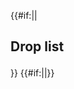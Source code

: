 {{#if:{{{compact|}}}||<h2>Drop list</h2>{{Section}}}}
{{Map/Drops
|no_legend = true
|filter_button = true
|nodes = I, L, M, N, O, P, R, S, T, V
|boss = O
|Hirato: O/Casual{Casual: @S: 2.5% (120/4792) @A: 1.8% (27/1463) / Easy: @S: 2.2% (760/33787) @A: 1.2% (65/5646) / Medium: @S: 2.8% (181/6397) @A: 1.1% (17/1537) / Hard: @S: 2% (1640/83346) @A: 1.4% (467/33071)}, R/Easy{Easy: @S: 1.5% (22/1481) / Medium: @S: 0.6% (2/348) / Hard: @S: 2.3% (128/5485)} S
|Tsushima: O/Casual{Casual: @S: 4.2% (203/4792) @A: 1.8% (26/1463) / Easy: @S: 3.8% (1277/33787) @A: 1.9% (106/5646) / Medium: @S: 4% (255/6397) @A: 2.1% (33/1537) / Hard: @S: 3.3% (2734/83346) @A: 1.7% (569/33071)}, R/Casual{Casual: @S: 0.6% (2/322) / Easy: @S: 1.1% (17/1481) / Medium: @S: 1.7% (6/348) / Hard: @S: 2.6% (143/5485)} S
|Akatsuki: O/Casual{Casual: @S: 2% (97/4792) @A: 1.5% (22/1463) / Easy: @A: 1.8% (101/5646) @B: 1.5% (3/203) / Medium: @A: 2.7% (41/1537) @B: 5.4% (2/37) / Hard: @A: 1.9% (627/33071) @B: 2.1% (31/1484)}, S/Casual{Casual: @S: 1.3% (2/150) / Easy: @S: 2.4% (12/509) @A: 1.7% (1/59) / Medium: @S: 2.1% (11/516) @A: 1.3% (1/76) / Hard: @S: 2.1% (192/9021) @A: 2.7% (32/1196)}
|Akebono: O/Casual{Casual: @B: 2.7% (2/73) / Easy: @B: 1.5% (3/203) / Medium: @B: 2.7% (1/37) / Hard: @B: 1.7% (25/1484)}, S/Casual{Casual: @S: 0.7% (1/150) / Easy: @S: 1.4% (7/509) @A: 1.7% (1/59) / Medium: @S: 2.3% (12/516) @A: 5.3% (4/76) / Hard: @S: 1.8% (166/9021) @A: 1.4% (17/1196)}
|Arare: I/Casual{Casual: @S: 0.9% (3/319) / Easy: @S: 1.3% (17/1350) @A: 1.4% (6/444) / Medium: @S: 2% (7/345) @A: 0.7% (1/139) / Hard: @S: 1.4% (61/4381) @A: 0.9% (29/3115)}, L/Casual{Casual: @S: 1.4% (4/288) / Easy: @S: 1.9% (27/1459) @A: 2% (4/204) / Medium: @S: 0.5% (2/395) @A: 3.5% (2/57) / Hard: @S: 1.7% (93/5337) @A: 1.8% (31/1708)}, M/Casual{Casual: @S: 1.7% (3/181) / Easy: @S: 1.5% (11/724) @A: 1.9% (5/269) / Medium: @S: 0.9% (2/228) @A: 1% (1/105) / Hard: @S: 1.5% (38/2533) @A: 1% (19/1810)}, N/Casual{Casual: @S: 1.9% (5/261) / Easy: @S: 1.6% (23/1415) @A: 0.5% (1/198) / Medium: @S: 1.4% (5/357) @A: 1.4% (1/72) / Hard: @S: 1.6% (83/5320) @A: 1.1% (15/1412)}, O/Casual{Casual: @B: 4.1% (3/73) / Easy: @B: 1% (2/203) / Hard: @B: 1.8% (26/1484)}, P/Casual{Casual: @S: 1.1% (4/372) @A: 2.3% (1/44) / Easy: @S: 1.4% (22/1585) @A: 0.9% (4/470) / Medium: @S: 1.4% (5/346) / Hard: @S: 1.5% (87/5669) @A: 0.9% (28/3087)}, R/Casual{Casual: @S: 0.6% (2/322) / Easy: @S: 1.6% (23/1481) @A: 1.6% (5/308) / Medium: @S: 0.9% (3/348) @A: 1.3% (1/75) / Hard: @S: 1.7% (92/5485) @A: 1.5% (29/1988)}, S/Easy{Easy: @A: 1.7% (1/59) / Medium: @A: 6.6% (5/76) / Hard: @A: 1.9% (23/1196) @B: 1% (2/205)}, T/Casual{Casual: @S: 1.2% (74/6079) @A: 1% (8/831) / Easy: @S: 1.4% (524/36715) @A: 1.3% (66/5109) / Medium: @S: 1.5% (101/6629) @A: 1.5% (28/1856) / Hard: @S: 1.4% (1056/77380) @A: 1.1% (520/45851)}, V/Casual{Casual: @S: 1.9% (39/2038) @A: 1% (7/677) / Easy: @S: 1.2% (89/7373) @A: 1.2% (27/2313) / Medium: @S: 1.3% (19/1417) @A: 0.7% (4/551) / Hard: @S: 1.3% (121/9146) @A: 1.2% (36/2942)}
|Arashio: I/Casual{Casual: @S: 1.3% (4/319) / Easy: @S: 1.6% (21/1350) @A: 1.6% (7/444) / Medium: @S: 1.4% (5/345) @A: 2.2% (3/139) / Hard: @S: 1.3% (55/4381) @A: 1.4% (44/3115)}, L/Casual{Casual: @S: 0.3% (1/288) / Easy: @S: 1.4% (21/1459) @A: 2% (4/204) / Medium: @S: 1.5% (6/395) @A: 1.8% (1/57) / Hard: @S: 1.3% (68/5337) @A: 0.9% (15/1708)}, M/Casual{Casual: @S: 0.6% (1/181) / Easy: @S: 1.8% (13/724) @A: 0.7% (2/269) / Medium: @S: 2.2% (5/228) @A: 3.8% (4/105) / Hard: @S: 1.3% (33/2533) @A: 1.3% (23/1810)}, N/Casual{Casual: @S: 1.1% (3/261) @A: 3.9% (2/51) / Easy: @S: 1.8% (26/1415) @A: 1.5% (3/198) / Medium: @S: 2% (7/357) @A: 1.4% (1/72) / Hard: @S: 1.4% (75/5320) @A: 1% (14/1412)}, O/Casual{Casual: @B: 1.4% (1/73) / Easy: @B: 1% (2/203) / Hard: @B: 2.2% (33/1484)}, P/Casual{Casual: @S: 1.1% (4/372) / Easy: @S: 1.4% (22/1585) @A: 0.9% (4/470) / Medium: @S: 1.7% (6/346) @A: 1.6% (2/125) / Hard: @S: 1.6% (88/5669) @A: 1.5% (46/3087)}, R/Casual{Casual: @S: 2.2% (7/322) / Easy: @S: 1.4% (20/1481) @A: 0.6% (2/308) / Medium: @S: 1.4% (5/348) / Hard: @S: 1.5% (85/5485) @A: 1.1% (22/1988)}, S/Easy{Easy: @A: 1.7% (1/59) @B: 14.3% (1/7) / Hard: @A: 2% (24/1196) @B: 2% (4/205)}, T/Casual{Casual: @S: 1.4% (85/6079) @A: 1% (8/831) / Easy: @S: 1.4% (501/36715) @A: 1% (53/5109) / Medium: @S: 1.7% (112/6629) @A: 1.3% (24/1856) / Hard: @S: 1.5% (1163/77380) @A: 1.1% (518/45851)}, V/Casual{Casual: @S: 1.5% (31/2038) @A: 1.2% (8/677) / Easy: @S: 1.2% (86/7373) @A: 0.7% (16/2313) / Medium: @S: 0.8% (12/1417) @A: 1.8% (10/551) / Hard: @S: 1.4% (128/9146) @A: 1.3% (39/2942)}
|Asashimo: I/Casual{Casual: @S: 1.6% (5/319) / Easy: @S: 1.7% (23/1350) / Medium: @S: 1.4% (5/345) / Hard: @S: 1.5% (67/4381)} S, L/Casual{Casual: @S: 0.3% (1/288) / Easy: @S: 1.4% (20/1459) / Medium: @S: 1.3% (5/395) / Hard: @S: 1.4% (76/5337)} S, M/Casual{Casual: @S: 2.8% (5/181) / Easy: @S: 1% (7/724) / Medium: @S: 1.3% (3/228) / Hard: @S: 1.7% (44/2533)} S, N/Casual{Casual: @S: 0.4% (1/261) / Easy: @S: 1.5% (21/1415) / Medium: @S: 1.1% (4/357) / Hard: @S: 1.5% (79/5320)} S, P/Casual{Casual: @S: 1.1% (4/372) / Easy: @S: 2% (31/1585) / Medium: @S: 0.6% (2/346) / Hard: @S: 1.3% (71/5669)} S, R/Casual{Casual: @S: 0.6% (2/322) / Easy: @S: 1.2% (18/1481) / Medium: @S: 1.7% (6/348) / Hard: @S: 1.4% (76/5485)} S, T/Easy{Easy: @S: 1.4% (515/36715) / Medium: @S: 1.4% (90/6629) / Hard: @S: 1.4% (1082/77380)} S, V/Casual{Casual: @S: 1.5% (30/2038) / Easy: @S: 1.4% (104/7373) / Medium: @S: 1.7% (24/1417) / Hard: @S: 1.3% (121/9146)} S
|Asashio: I/Casual{Casual: @S: 0.3% (1/319) @A: 2.2% (1/45) / Easy: @S: 1% (14/1350) @A: 0.5% (2/444) / Medium: @S: 1.4% (5/345) @A: 1.4% (2/139) / Hard: @S: 1.5% (64/4381) @A: 1.3% (42/3115)}, L/Casual{Casual: @S: 1.7% (5/288) / Easy: @S: 1.8% (26/1459) @A: 2% (4/204) / Medium: @S: 0.8% (3/395) @A: 1.8% (1/57) / Hard: @S: 1.6% (83/5337) @A: 1.1% (18/1708)}, M/Casual{Casual: @S: 2.2% (4/181) @A: 2.8% (1/36) / Easy: @S: 1% (7/724) @A: 0.7% (2/269) / Medium: @S: 3.5% (8/228) @A: 2.9% (3/105) / Hard: @S: 1.5% (37/2533) @A: 1% (19/1810)}, N/Casual{Casual: @S: 0.8% (2/261) @A: 2% (1/51) / Easy: @S: 1.2% (17/1415) @A: 2% (4/198) / Medium: @S: 0.3% (1/357) @A: 2.8% (2/72) / Hard: @S: 1.5% (80/5320) @A: 1.3% (18/1412)}, O/Casual{Casual: @A: 1.8% (26/1463) @B: 1.4% (1/73) / Easy: @A: 2% (115/5646) @B: 2% (4/203) / Medium: @A: 2% (31/1537) @B: 2.7% (1/37) / Hard: @A: 2% (652/33071) @B: 2.5% (37/1484)}, P/Casual{Casual: @S: 1.6% (6/372) / Easy: @S: 1.5% (23/1585) @A: 0.9% (4/470) / Medium: @S: 1.4% (5/346) / Hard: @S: 1.5% (86/5669) @A: 1.1% (33/3087)}, R/Casual{Casual: @S: 2.5% (8/322) / Easy: @S: 1.2% (18/1481) @A: 0.6% (2/308) / Medium: @S: 2.6% (9/348) @A: 1.3% (1/75) / Hard: @S: 1.5% (85/5485) @A: 1.3% (26/1988)}, S/Casual{Casual: @S: 1.3% (2/150) / Easy: @S: 1.6% (8/509) @A: 1.7% (1/59) / Medium: @S: 1.9% (10/516) @A: 1.3% (1/76) / Hard: @S: 2% (177/9021) @A: 2.3% (28/1196)}, T/Casual{Casual: @S: 1.2% (75/6079) @A: 0.4% (3/831) / Easy: @S: 1.5% (533/36715) @A: 1.2% (59/5109) / Medium: @S: 1.3% (88/6629) @A: 1.6% (30/1856) / Hard: @S: 1.4% (1050/77380) @A: 1.2% (531/45851)}, V/Casual{Casual: @S: 1.6% (32/2038) @A: 1% (7/677) / Easy: @S: 1.4% (103/7373) @A: 1.1% (26/2313) / Medium: @S: 1.4% (20/1417) @A: 1.5% (8/551) / Hard: @S: 1.3% (117/9146) @A: 1.4% (41/2942)}
|Ayanami: O/Casual{Casual: @S: 1.8% (87/4792) @A: 2.3% (34/1463) / Easy: @S: 2% (677/33787) @A: 1.9% (105/5646) / Medium: @A: 1.3% (20/1537) @B: 2.7% (1/37) / Hard: @A: 1.9% (642/33071) @B: 1.5% (22/1484)}, S/Casual{Casual: @S: 2% (3/150) / Easy: @S: 2.2% (11/509) / Medium: @S: 1.4% (7/516) @A: 1.3% (1/76) / Hard: @S: 2% (183/9021) @A: 2.2% (26/1196)}
|Fubuki: O/Casual{Casual: @S: 2.1% (99/4792) @A: 2.1% (31/1463) / Easy: @S: 2.1% (696/33787) @A: 2.2% (122/5646) / Medium: @S: 2.1% (134/6397) @A: 1.4% (21/1537) / Hard: @A: 2% (651/33071) @B: 2.1% (31/1484)}, S/Casual{Casual: @S: 2% (3/150) / Easy: @S: 1.4% (7/509) / Medium: @S: 1% (5/516) / Hard: @S: 2% (184/9021) @A: 2.4% (29/1196)}
|Fumizuki: O/Casual{Casual: @A: 2.7% (40/1463) @B: 2.7% (2/73) / Easy: @B: 2.5% (5/203) / Medium: @B: 2.7% (1/37) / Hard: @B: 2.1% (31/1484)}, S/Easy{Easy: @S: 1.6% (8/509) / Medium: @S: 3.1% (16/516) / Hard: @S: 2.2% (195/9021) @A: 2.2% (26/1196)}
|Hamakaze: L/Casual{Casual: @S: 1.7% (5/288) / Easy: @S: 1.4% (21/1459) / Medium: @S: 1.3% (5/395) / Hard: @S: 1.5% (78/5337)} S, N/Casual{Casual: @S: 1.9% (5/261) / Easy: @S: 1% (14/1415) / Medium: @S: 2% (7/357) / Hard: @S: 1.5% (79/5320)} S, R/Casual{Casual: @S: 1.2% (4/322) / Easy: @S: 1.1% (17/1481) / Medium: @S: 1.1% (4/348) / Hard: @S: 1.3% (70/5485)} S, V/Hard{Hard: @S: 1.3% (120/9146)} S
|Hatsuharu: I/Casual{Casual: @S: 0.3% (1/319) @A: 2.2% (1/45) / Easy: @S: 1.1% (15/1350) @A: 2.3% (10/444) / Medium: @S: 0.9% (3/345) @A: 2.2% (3/139) / Hard: @S: 1.4% (63/4381) @A: 1.1% (35/3115)}, L/Casual{Casual: @S: 1.4% (4/288) @A: 2.4% (1/41) / Easy: @S: 1.2% (18/1459) / Medium: @S: 2% (8/395) / Hard: @S: 1.2% (63/5337) @A: 0.9% (16/1708)}, M/Casual{Casual: @S: 3.3% (6/181) @A: 2.8% (1/36) / Easy: @S: 1% (7/724) @A: 0.7% (2/269) / Medium: @S: 1.3% (3/228) @A: 1% (1/105) / Hard: @S: 1% (25/2533) @A: 1.2% (21/1810)}, N/Casual{Casual: @S: 0.8% (2/261) @A: 3.9% (2/51) / Easy: @S: 1.5% (21/1415) @A: 1% (2/198) / Medium: @S: 1.4% (5/357) @A: 1.4% (1/72) / Hard: @S: 1.4% (76/5320) @A: 1% (14/1412)}, O/Casual{Casual: @S: 1.8% (86/4792) @A: 2% (29/1463) / Easy: @A: 1.9% (106/5646) @B: 1.5% (3/203) / Medium: @A: 1.8% (27/1537) @B: 2.7% (1/37) / Hard: @A: 1.9% (638/33071) @B: 1.9% (28/1484)}, P/Casual{Casual: @S: 1.6% (6/372) @A: 2.3% (1/44) / Easy: @S: 1.5% (24/1585) @A: 0.6% (3/470) / Medium: @S: 1.4% (5/346) @A: 2.4% (3/125) / Hard: @S: 1.4% (80/5669) @A: 1.6% (48/3087)}, R/Casual{Casual: @S: 0.6% (2/322) @A: 3.4% (1/29) / Easy: @S: 1.7% (25/1481) @A: 1% (3/308) / Medium: @S: 1.7% (6/348) / Hard: @S: 1.5% (80/5485) @A: 1.2% (24/1988)}, S/Casual{Casual: @S: 1.3% (2/150) / Easy: @S: 2% (10/509) / Medium: @S: 1.2% (6/516) / Hard: @S: 2.1% (185/9021) @A: 1.7% (20/1196)}, T/Casual{Casual: @S: 1.5% (91/6079) @A: 1.1% (9/831) / Easy: @S: 1.4% (523/36715) @A: 1.3% (67/5109) / Medium: @S: 1.3% (88/6629) @A: 1.3% (24/1856) / Hard: @S: 1.5% (1157/77380) @A: 1.1% (522/45851)}, V/Casual{Casual: @S: 1% (21/2038) @A: 1.2% (8/677) / Easy: @S: 1.5% (110/7373) @A: 1.4% (33/2313) / Medium: @S: 1.5% (21/1417) @A: 1.1% (6/551) / Hard: @S: 1.5% (138/9146) @A: 1.3% (38/2942)}
|Hatsushimo: I/Casual{Casual: @S: 1.9% (6/319) / Easy: @S: 1% (14/1350) @A: 0.5% (2/444) / Medium: @S: 1.4% (5/345) @A: 1.4% (2/139) / Hard: @S: 1.4% (62/4381) @A: 1.6% (49/3115)}, L/Casual{Casual: @S: 2.1% (6/288) / Easy: @S: 1% (15/1459) @A: 1.5% (3/204) / Medium: @S: 0.8% (3/395) @A: 1.8% (1/57) / Hard: @S: 1.4% (76/5337) @A: 1.1% (18/1708)}, M/Casual{Casual: @S: 1.1% (2/181) / Easy: @S: 1.5% (11/724) @A: 0.7% (2/269) / Medium: @S: 0.4% (1/228) / Hard: @S: 1.3% (32/2533) @A: 0.6% (11/1810)}, N/Casual{Casual: @S: 1.1% (3/261) / Easy: @S: 1.1% (15/1415) @A: 1% (2/198) / Medium: @S: 2% (7/357) / Hard: @S: 1.5% (79/5320) @A: 1.2% (17/1412)}, O/Easy{Easy: @B: 2% (4/203) / Hard: @B: 2% (29/1484)}, P/Casual{Casual: @S: 2.2% (8/372) / Easy: @S: 0.9% (15/1585) @A: 0.6% (3/470) / Medium: @S: 1.4% (5/346) @A: 1.6% (2/125) / Hard: @S: 1.3% (76/5669) @A: 1.2% (37/3087)}, R/Casual{Casual: @S: 0.9% (3/322) @A: 3.4% (1/29) / Easy: @S: 1% (15/1481) @A: 1.3% (4/308) / Medium: @S: 1.7% (6/348) / Hard: @S: 1.1% (63/5485) @A: 1.4% (28/1988)}, S/Casual{Casual: @A: 9.1% (1/11) / Medium: @A: 1.3% (1/76) / Hard: @A: 1.8% (21/1196) @B: 1% (2/205)}, T/Casual{Casual: @S: 1.3% (78/6079) @A: 0.4% (3/831) / Easy: @S: 1.3% (479/36715) @A: 1.4% (72/5109) / Medium: @S: 1.6% (107/6629) @A: 1.3% (24/1856) / Hard: @S: 1.4% (1088/77380) @A: 1.3% (574/45851)}, V/Casual{Casual: @S: 1.3% (27/2038) @A: 1.3% (9/677) / Easy: @S: 1.6% (115/7373) @A: 1.5% (35/2313) / Medium: @S: 1.6% (22/1417) @A: 1.3% (7/551) / Hard: @S: 1.4% (129/9146) @A: 1.4% (41/2942)}
|Hatsuyuki: O/Casual{Casual: @A: 2% (29/1463) @B: 2.7% (2/73) / Easy: @A: 2% (115/5646) @B: 2% (4/203) / Medium: @A: 3% (46/1537) / Hard: @A: 2.1% (693/33071) @B: 2.1% (31/1484)}, S/Casual{Casual: @S: 3.3% (5/150) / Easy: @S: 2.4% (12/509) @A: 1.7% (1/59) / Medium: @S: 1.9% (10/516) @A: 3.9% (3/76) / Hard: @S: 1.7% (155/9021) @A: 2.3% (28/1196)}
|Hibiki: O/Casual{Casual: @B: 2.7% (2/73) / Easy: @B: 2.5% (5/203) / Medium: @B: 2.7% (1/37) / Hard: @B: 2.4% (36/1484)}, S/Casual{Casual: @S: 2.7% (4/150) @A: 9.1% (1/11) / Easy: @S: 1.6% (8/509) @A: 3.4% (2/59) / Medium: @A: 3.9% (3/76) / Hard: @A: 2.1% (25/1196) @B: 1% (2/205)}
|Ikazuchi: O/Casual{Casual: @B: 1.4% (1/73) / Easy: @B: 3% (6/203) / Medium: @B: 2.7% (1/37) / Hard: @B: 1.3% (20/1484)}, S/Casual{Casual: @S: 2.7% (4/150) / Easy: @A: 3.4% (2/59) / Medium: @A: 2.6% (2/76) / Hard: @A: 1.4% (17/1196) @B: 4.4% (9/205)}
|Inazuma: O/Casual{Casual: @B: 2.7% (2/73) / Easy: @B: 2% (4/203) / Medium: @B: 2.7% (1/37) / Hard: @B: 1.5% (23/1484)}, S/Casual{Casual: @A: 9.1% (1/11) / Medium: @A: 1.3% (1/76) / Hard: @A: 1.5% (18/1196) @B: 0.5% (1/205)}
|Isokaze: L/Medium{Medium: @S: 2.3% (9/395) / Hard: @S: 1.5% (80/5337)} S, N/Medium{Medium: @S: 1.1% (4/357) / Hard: @S: 1.6% (85/5320)} S, R/Casual{Casual: @S: 0.6% (2/322) / Easy: @S: 1.3% (19/1481) / Medium: @S: 0.9% (3/348) / Hard: @S: 1.3% (71/5485)} S
|Isonami: O/Casual{Casual: @A: 2.1% (30/1463) @B: 1.4% (1/73) / Easy: @A: 1.7% (94/5646) @B: 2% (4/203) / Medium: @A: 1.9% (29/1537) @B: 2.7% (1/37) / Hard: @A: 2.1% (698/33071) @B: 1.8% (27/1484)}, S/Casual{Casual: @S: 2.7% (4/150) / Easy: @S: 1.2% (6/509) @A: 6.8% (4/59) / Medium: @S: 1.4% (7/516) @A: 1.3% (1/76) / Hard: @S: 1.9% (170/9021) @A: 1.9% (23/1196)}
|Kagerou: I/Casual{Casual: @S: 1.6% (5/319) @A: 2.2% (1/45) / Easy: @S: 1% (13/1350) @A: 1.1% (5/444) / Medium: @S: 1.4% (5/345) @A: 0.7% (1/139) / Hard: @S: 1.3% (57/4381) @A: 1.1% (33/3115)}, L/Casual{Casual: @S: 0.3% (1/288) @A: 4.9% (2/41) / Easy: @S: 1.5% (22/1459) @A: 1.5% (3/204) / Medium: @S: 0.8% (3/395) @A: 1.8% (1/57) / Hard: @S: 1.2% (63/5337) @A: 1.2% (20/1708)}, M/Casual{Casual: @S: 3.3% (6/181) / Easy: @S: 2.1% (15/724) @A: 1.1% (3/269) / Medium: @S: 1.8% (4/228) @A: 1.9% (2/105) / Hard: @S: 1.5% (38/2533) @A: 1% (18/1810)}, N/Casual{Casual: @S: 2.3% (6/261) @A: 2% (1/51) / Easy: @S: 1.6% (22/1415) @A: 0.5% (1/198) / Medium: @S: 1.7% (6/357) @A: 1.4% (1/72) / Hard: @S: 1.1% (56/5320) @A: 1.1% (15/1412)}, O/Casual{Casual: @A: 1.6% (23/1463) @B: 1.4% (1/73) / Easy: @A: 1.7% (97/5646) @B: 3.4% (7/203) / Medium: @A: 1.8% (28/1537) / Hard: @A: 2.1% (697/33071) @B: 2.3% (34/1484)}, P/Casual{Casual: @S: 1.3% (5/372) @A: 2.3% (1/44) / Easy: @S: 1.6% (26/1585) @A: 1.7% (8/470) / Medium: @S: 1.2% (4/346) @A: 0.8% (1/125) / Hard: @S: 1.2% (70/5669) @A: 1.7% (53/3087)}, R/Casual{Casual: @S: 1.9% (6/322) / Easy: @S: 1.4% (21/1481) @A: 1% (3/308) / Medium: @S: 2.3% (8/348) @A: 4% (3/75) / Hard: @S: 1.4% (77/5485) @A: 1.4% (28/1988)}, S/Easy{Easy: @S: 2.2% (11/509) @A: 5.1% (3/59) / Medium: @S: 1.6% (8/516) / Hard: @S: 2% (176/9021) @A: 1.8% (22/1196)}, T/Casual{Casual: @S: 1.2% (70/6079) / Easy: @S: 1.4% (498/36715) / Medium: @S: 1.5% (99/6629) / Hard: @S: 1.4% (1046/77380) @A: 1.2% (542/45851)}, V/Casual{Casual: @S: 1.4% (29/2038) @A: 0.9% (6/677) / Easy: @S: 1.3% (93/7373) @A: 1.2% (27/2313) / Medium: @S: 1.5% (21/1417) @A: 1.1% (6/551) / Hard: @S: 1.4% (127/9146) @A: 1.1% (32/2942)}
|Kasumi: I/Casual{Casual: @S: 1.3% (4/319) @A: 2.2% (1/45) / Easy: @S: 1.6% (21/1350) @A: 0.7% (3/444) / Medium: @S: 2.9% (10/345) @A: 2.9% (4/139) / Hard: @S: 1.8% (81/4381) @A: 1.2% (37/3115)}, L/Casual{Casual: @S: 0.3% (1/288) @A: 2.4% (1/41) / Easy: @S: 1.4% (20/1459) @A: 1% (2/204) / Medium: @S: 1.5% (6/395) @A: 1.8% (1/57) / Hard: @S: 1.5% (80/5337) @A: 1.3% (22/1708)}, M/Casual{Casual: @S: 0.6% (1/181) / Easy: @S: 1.5% (11/724) @A: 2.6% (7/269) / Medium: @S: 0.4% (1/228) / Hard: @S: 1.3% (32/2533) @A: 1.2% (21/1810)}, N/Casual{Casual: @S: 1.5% (4/261) / Easy: @S: 1.4% (20/1415) @A: 2% (4/198) / Medium: @S: 0.6% (2/357) @A: 1.4% (1/72) / Hard: @S: 1.2% (66/5320) @A: 1.3% (19/1412)}, O/Casual{Casual: @B: 2.7% (2/73) / Easy: @B: 2.5% (5/203) / Medium: @B: 5.4% (2/37) / Hard: @B: 1.8% (27/1484)}, P/Casual{Casual: @S: 2.2% (8/372) / Easy: @S: 1.3% (20/1585) @A: 1.7% (8/470) / Medium: @S: 1.2% (4/346) @A: 0.8% (1/125) / Hard: @S: 1.3% (74/5669) @A: 1.6% (50/3087)}, R/Casual{Casual: @S: 1.9% (6/322) / Easy: @S: 1.7% (25/1481) @A: 0.6% (2/308) / Medium: @S: 1.4% (5/348) @A: 4% (3/75) / Hard: @S: 1.2% (65/5485) @A: 1.2% (24/1988)}, S/Easy{Easy: @A: 1.7% (1/59) / Medium: @A: 3.9% (3/76) / Hard: @A: 1.8% (22/1196) @B: 1.5% (3/205)}, T/Casual{Casual: @S: 1.3% (82/6079) @A: 0.7% (6/831) / Easy: @S: 1.4% (498/36715) @A: 1.2% (62/5109) / Medium: @S: 1.4% (90/6629) @A: 1.2% (22/1856) / Hard: @S: 1.5% (1125/77380) @A: 1.2% (573/45851)}, V/Casual{Casual: @S: 1.7% (35/2038) @A: 1.5% (10/677) / Easy: @S: 1.6% (120/7373) @A: 1% (22/2313) / Medium: @S: 1.6% (22/1417) @A: 0.9% (5/551) / Hard: @S: 1.5% (140/9146) @A: 1.2% (34/2942)}
|Kikuzuki: O/Casual{Casual: @B: 2.7% (2/73) / Easy: @B: 3% (6/203) / Hard: @B: 1.3% (20/1484)}, S/Casual{Casual: @S: 3.3% (5/150) / Easy: @S: 1.2% (6/509) @A: 3.4% (2/59) / Medium: @S: 2.1% (11/516) @A: 2.6% (2/76) / Hard: @S: 2% (182/9021) @A: 1.9% (23/1196)}
|Kisaragi: O/Casual{Casual: @A: 2.2% (32/1463) @B: 1.4% (1/73) / Easy: @A: 2.1% (116/5646) @B: 0.5% (1/203) / Hard: @B: 2.4% (36/1484)}, S/Casual{Casual: @S: 2.7% (4/150) / Easy: @S: 2.6% (13/509) @A: 3.4% (2/59) / Medium: @S: 1.6% (8/516) @A: 3.9% (3/76) / Hard: @S: 2.2% (196/9021) @A: 2.4% (29/1196)}
|Kuroshio: I/Casual{Casual: @S: 1.6% (5/319) @A: 2.2% (1/45) / Easy: @S: 1.4% (19/1350) @A: 1.1% (5/444) / Medium: @S: 2.6% (9/345) @A: 1.4% (2/139) / Hard: @S: 1.2% (53/4381) @A: 1.3% (42/3115)}, L/Casual{Casual: @S: 1.4% (4/288) / Easy: @S: 1.4% (20/1459) @A: 1% (2/204) / Medium: @S: 1.5% (6/395) @A: 1.8% (1/57) / Hard: @S: 1.3% (69/5337) @A: 1.6% (27/1708)}, M/Casual{Casual: @S: 3.3% (6/181) / Easy: @S: 2.1% (15/724) @A: 0.4% (1/269) / Medium: @S: 2.2% (5/228) / Hard: @S: 1.6% (40/2533) @A: 1.2% (22/1810)}, N/Casual{Casual: @S: 1.1% (3/261) @A: 5.9% (3/51) / Easy: @S: 1.5% (21/1415) @A: 3% (6/198) / Medium: @S: 1.4% (5/357) / Hard: @S: 1.1% (58/5320) @A: 0.8% (12/1412)}, O/Casual{Casual: @B: 2.7% (2/73) / Easy: @B: 3% (6/203) / Medium: @B: 2.7% (1/37) / Hard: @B: 1.9% (28/1484)}, P/Casual{Casual: @S: 1.1% (4/372) @A: 2.3% (1/44) / Easy: @S: 1.3% (21/1585) @A: 1.3% (6/470) / Medium: @S: 1.4% (5/346) @A: 0.8% (1/125) / Hard: @S: 1.3% (72/5669) @A: 1% (30/3087)}, R/Casual{Casual: @S: 1.6% (5/322) / Easy: @S: 2% (30/1481) @A: 0.6% (2/308) / Medium: @S: 0.3% (1/348) / Hard: @S: 1% (54/5485) @A: 1.1% (22/1988)}, S/Easy{Easy: @A: 1.7% (1/59) / Hard: @A: 1.9% (23/1196) @B: 2% (4/205)}, T/Casual{Casual: @S: 1.4% (83/6079) / Easy: @S: 1.5% (542/36715) @A: 1.3% (66/5109) / Medium: @S: 1.3% (85/6629) @A: 1.5% (27/1856) / Hard: @S: 1.4% (1087/77380) @A: 1.1% (515/45851)}, V/Casual{Casual: @S: 1.4% (29/2038) @A: 0.7% (5/677) / Easy: @S: 1.5% (110/7373) @A: 1.3% (30/2313) / Medium: @S: 1.7% (24/1417) @A: 1.8% (10/551) / Hard: @S: 1.4% (125/9146) @A: 1.3% (37/2942)}
|Michishio: I/Casual{Casual: @S: 1.6% (5/319) / Easy: @S: 1.1% (15/1350) @A: 1.1% (5/444) / Medium: @S: 0.9% (3/345) @A: 0.7% (1/139) / Hard: @S: 1.5% (66/4381) @A: 1.2% (36/3115)}, L/Casual{Casual: @S: 1.4% (4/288) @A: 2.4% (1/41) / Easy: @S: 2.1% (31/1459) @A: 0.5% (1/204) / Medium: @S: 1.5% (6/395) / Hard: @S: 1.5% (80/5337) @A: 1.4% (24/1708)}, M/Casual{Casual: @S: 2.2% (4/181) / Easy: @S: 1.4% (10/724) @A: 1.1% (3/269) / Medium: @S: 1.3% (3/228) @A: 1% (1/105) / Hard: @S: 1.7% (42/2533) @A: 1.9% (35/1810)}, N/Casual{Casual: @S: 0.8% (2/261) / Easy: @S: 1.1% (16/1415) / Medium: @S: 1.7% (6/357) / Hard: @S: 1.5% (78/5320) @A: 1.1% (15/1412)}, O/Casual{Casual: @B: 2.7% (2/73) / Easy: @B: 3.9% (8/203) / Medium: @B: 5.4% (2/37) / Hard: @B: 1.7% (25/1484)}, P/Casual{Casual: @S: 1.6% (6/372) / Easy: @S: 1.3% (20/1585) @A: 0.9% (4/470) / Medium: @S: 2.3% (8/346) / Hard: @S: 1.7% (94/5669) @A: 1.2% (38/3087)}, R/Casual{Casual: @S: 2.2% (7/322) @A: 3.4% (1/29) / Easy: @S: 1% (15/1481) @A: 1% (3/308) / Medium: @S: 1.7% (6/348) / Hard: @S: 1.2% (68/5485) @A: 0.9% (18/1988)}, S/Casual{Casual: @A: 9.1% (1/11) / Easy: @A: 1.7% (1/59) / Medium: @A: 5.3% (4/76) / Hard: @A: 2.2% (26/1196) @B: 0.5% (1/205)}, T/Casual{Casual: @S: 1.3% (80/6079) @A: 1.2% (10/831) / Easy: @S: 1.4% (529/36715) @A: 1.6% (82/5109) / Medium: @S: 1.4% (96/6629) @A: 1.1% (20/1856) / Hard: @S: 1.4% (1079/77380) @A: 1.2% (565/45851)}, V/Casual{Casual: @S: 1.1% (22/2038) @A: 0.4% (3/677) / Easy: @S: 1.7% (124/7373) @A: 1.3% (30/2313) / Medium: @S: 1.2% (17/1417) @A: 0.9% (5/551) / Hard: @S: 1.3% (122/9146) @A: 1.5% (45/2942)}
|Mikazuki: O/Casual{Casual: @B: 1.4% (1/73) / Easy: @B: 3.9% (8/203) / Medium: @B: 2.7% (1/37) / Hard: @B: 2.8% (41/1484)}, S/Casual{Casual: @S: 0.7% (1/150) @A: 18.2% (2/11) / Easy: @S: 2.9% (15/509) @A: 1.7% (1/59) / Medium: @S: 1% (5/516) @A: 1.3% (1/76) / Hard: @S: 1.9% (170/9021) @A: 1.8% (21/1196)}
|Miyuki: O/Casual{Casual: @A: 1.8% (26/1463) / Easy: @A: 2% (114/5646) @B: 2% (4/203) / Medium: @A: 2.1% (33/1537) @B: 2.7% (1/37) / Hard: @A: 1.9% (640/33071) @B: 1.5% (23/1484)}, S/Casual{Casual: @S: 2.7% (4/150) / Easy: @S: 2% (10/509) @A: 3.4% (2/59) / Medium: @S: 1.6% (8/516) @A: 2.6% (2/76) / Hard: @S: 2.1% (185/9021) @A: 2.2% (26/1196)}
|Mochizuki: O/Casual{Casual: @B: 1.4% (1/73) / Easy: @B: 1.5% (3/203) / Medium: @B: 5.4% (2/37) / Hard: @B: 1.2% (18/1484)}, S/Casual{Casual: @S: 4% (6/150) / Easy: @S: 1.2% (6/509) @A: 3.4% (2/59) / Medium: @S: 2.9% (15/516) @A: 1.3% (1/76) / Hard: @S: 2% (180/9021) @A: 2.3% (27/1196)}
|Murakumo: O/Casual{Casual: @A: 2.3% (33/1463) @B: 1.4% (1/73) / Easy: @A: 1.9% (106/5646) @B: 0.5% (1/203) / Medium: @A: 2% (30/1537) / Hard: @B: 2.5% (37/1484)}, S/Casual{Casual: @S: 2.7% (4/150) / Easy: @S: 2.2% (11/509) / Medium: @S: 1.9% (10/516) / Hard: @S: 2% (180/9021) @A: 2.5% (30/1196)}
|Murasame: I/Casual{Casual: @S: 1.3% (4/319) / Easy: @S: 1.1% (15/1350) @A: 0.5% (2/444) / Medium: @S: 0.9% (3/345) @A: 2.9% (4/139) / Hard: @S: 1.3% (59/4381) @A: 1.1% (34/3115)}, L/Casual{Casual: @S: 0.7% (2/288) @A: 2.4% (1/41) / Easy: @S: 1.2% (18/1459) @A: 0.5% (1/204) / Medium: @S: 1.5% (6/395) @A: 3.5% (2/57) / Hard: @S: 1.5% (82/5337) @A: 0.9% (16/1708)}, M/Casual{Casual: @S: 2.2% (4/181) / Easy: @S: 1.4% (10/724) @A: 1.9% (5/269) / Medium: @S: 1.8% (4/228) / Hard: @S: 1.4% (36/2533) @A: 1.2% (21/1810)}, N/Casual{Casual: @S: 1.5% (4/261) / Easy: @S: 1.7% (24/1415) @A: 1% (2/198) / Medium: @S: 0.3% (1/357) @A: 2.8% (2/72) / Hard: @S: 1.3% (71/5320) @A: 0.9% (13/1412)}, O/Easy{Easy: @B: 2.5% (5/203) / Medium: @B: 2.7% (1/37) / Hard: @B: 1.8% (27/1484)}, P/Casual{Casual: @S: 1.1% (4/372) / Easy: @S: 1.3% (21/1585) @A: 1.9% (9/470) / Medium: @S: 1.2% (4/346) @A: 0.8% (1/125) / Hard: @S: 1.3% (71/5669) @A: 1.6% (48/3087)}, R/Casual{Casual: @S: 1.6% (5/322) / Easy: @S: 1.3% (19/1481) @A: 1% (3/308) / Medium: @S: 1.4% (5/348) @A: 1.3% (1/75) / Hard: @S: 1.3% (74/5485) @A: 1.5% (30/1988)}, S/Easy{Easy: @A: 1.7% (1/59) / Medium: @A: 3.9% (3/76) @B: 20% (1/5) / Hard: @A: 2.3% (28/1196) @B: 2.4% (5/205)}, T/Casual{Casual: @S: 1.2% (74/6079) / Easy: @S: 1.3% (493/36715) / Medium: @S: 1.3% (85/6629) / Hard: @S: 1.4% (1052/77380)} S, V/Casual{Casual: @S: 1.5% (30/2038) @A: 1% (7/677) / Easy: @S: 1.3% (93/7373) @A: 1.5% (34/2313) / Medium: @S: 1.1% (16/1417) @A: 0.9% (5/551) / Hard: @S: 1.5% (136/9146) @A: 1.4% (40/2942)}
|Mutsuki: O/Casual{Casual: @S: 2% (98/4792) @A: 2.3% (33/1463) / Easy: @S: 2% (685/33787) @A: 2.3% (131/5646) / Medium: @A: 2.5% (39/1537) @B: 2.7% (1/37) / Hard: @A: 1.9% (643/33071) @B: 2.1% (31/1484)}, S/Casual{Casual: @S: 2% (3/150) / Easy: @S: 2.8% (14/509) / Medium: @S: 1.9% (10/516) @A: 2.6% (2/76) / Hard: @S: 2.1% (187/9021) @A: 1.5% (18/1196)}
|Nagatsuki: O/Casual{Casual: @A: 2.5% (36/1463) / Easy: @B: 2.5% (5/203) / Medium: @B: 5.4% (2/37) / Hard: @B: 1.9% (28/1484)}, S/Casual{Casual: @S: 2% (3/150) @A: 9.1% (1/11) / Easy: @S: 1.6% (8/509) @A: 3.4% (2/59) / Medium: @S: 2.1% (11/516) @A: 1.3% (1/76) / Hard: @S: 2.2% (202/9021) @A: 0.8% (10/1196)}
|Nenohi: I/Casual{Casual: @S: 1.6% (5/319) @A: 4.4% (2/45) / Easy: @S: 1% (14/1350) @A: 0.7% (3/444) / Medium: @S: 0.9% (3/345) / Hard: @S: 1.2% (52/4381) @A: 1.6% (50/3115)}, L/Casual{Casual: @S: 1% (3/288) / Easy: @S: 1.6% (24/1459) / Medium: @S: 1.3% (5/395) @A: 3.5% (2/57) / Hard: @S: 1.2% (65/5337) @A: 1.3% (23/1708)}, M/Casual{Casual: @S: 1.7% (3/181) / Easy: @S: 1.1% (8/724) @A: 1.5% (4/269) / Medium: @S: 2.2% (5/228) / Hard: @S: 1.3% (32/2533) @A: 1.4% (25/1810)}, N/Casual{Casual: @S: 1.1% (3/261) @A: 5.9% (3/51) / Easy: @S: 1.5% (21/1415) @A: 0.5% (1/198) / Medium: @S: 0.6% (2/357) @A: 1.4% (1/72) / Hard: @S: 1.5% (78/5320) @A: 0.6% (8/1412)}, O/Casual{Casual: @B: 4.1% (3/73) / Easy: @B: 1% (2/203) / Medium: @B: 2.7% (1/37) / Hard: @B: 1.5% (23/1484)}, P/Casual{Casual: @S: 1.3% (5/372) / Easy: @S: 1.3% (21/1585) @A: 1.9% (9/470) / Medium: @A: 0.8% (1/125) / Hard: @S: 1.4% (78/5669) @A: 1.3% (40/3087)}, R/Casual{Casual: @S: 0.6% (2/322) / Easy: @S: 0.9% (13/1481) @A: 1.6% (5/308) / Medium: @S: 1.7% (6/348) / Hard: @S: 1.4% (78/5485) @A: 1.1% (22/1988)}, S/Easy{Easy: @A: 1.7% (1/59) / Medium: @A: 2.6% (2/76) / Hard: @A: 2.9% (35/1196) @B: 3.9% (8/205)}, T/Casual{Casual: @S: 1.2% (72/6079) @A: 1.1% (9/831) / Easy: @S: 1.4% (521/36715) @A: 1.2% (59/5109) / Medium: @S: 1.3% (83/6629) @A: 1.3% (24/1856) / Hard: @S: 1.4% (1110/77380) @A: 1.3% (578/45851)}, V/Casual{Casual: @S: 1.7% (35/2038) @A: 1.3% (9/677) / Easy: @S: 1.8% (130/7373) @A: 1.2% (27/2313) / Medium: @S: 1.3% (19/1417) @A: 1.3% (7/551) / Hard: @S: 1.4% (126/9146) @A: 1.1% (32/2942)}
|Oboro: O/Casual{Casual: @B: 1.4% (1/73) / Easy: @B: 1% (2/203) / Hard: @B: 2.2% (32/1484)}, S/Casual{Casual: @S: 1.3% (2/150) / Easy: @S: 1.8% (9/509) / Medium: @S: 3.1% (16/516) / Hard: @S: 1.9% (172/9021) @A: 1.8% (22/1196)}
|Ooshio: I/Casual{Casual: @S: 2.2% (7/319) / Easy: @S: 1% (14/1350) @A: 1.4% (6/444) / Medium: @S: 1.2% (4/345) @A: 2.2% (3/139) / Hard: @S: 1.1% (49/4381) @A: 1.3% (40/3115)}, L/Casual{Casual: @S: 0.3% (1/288) @A: 2.4% (1/41) / Easy: @S: 1.8% (26/1459) @A: 0.5% (1/204) / Medium: @S: 1.3% (5/395) / Hard: @S: 1.3% (69/5337) @A: 1.5% (26/1708)}, M/Casual{Casual: @S: 1.1% (2/181) / Easy: @S: 1.2% (9/724) @A: 0.7% (2/269) / Medium: @S: 2.6% (6/228) @A: 1% (1/105) / Hard: @S: 1.3% (33/2533) @A: 1.4% (26/1810)}, N/Casual{Casual: @S: 1.1% (3/261) / Easy: @S: 1.5% (21/1415) @A: 1.5% (3/198) / Medium: @S: 1.4% (5/357) / Hard: @S: 2.2% (117/5320) @A: 1.2% (17/1412)}, O/Casual{Casual: @B: 1.4% (1/73) / Easy: @B: 2% (4/203) / Medium: @B: 2.7% (1/37) / Hard: @B: 2.1% (31/1484)}, P/Casual{Casual: @S: 0.8% (3/372) @A: 2.3% (1/44) / Easy: @S: 1.5% (23/1585) @A: 0.4% (2/470) / Medium: @S: 0.9% (3/346) @A: 3.2% (4/125) / Hard: @S: 1.6% (89/5669) @A: 1% (32/3087)}, R/Casual{Casual: @S: 1.2% (4/322) / Easy: @S: 1.6% (23/1481) @A: 1.3% (4/308) / Medium: @S: 1.4% (5/348) @A: 1.3% (1/75) / Hard: @S: 1.4% (79/5485) @A: 1.3% (26/1988)}, S/Easy{Easy: @A: 3.4% (2/59) / Medium: @A: 3.9% (3/76) / Hard: @A: 1.9% (23/1196) @B: 2.9% (6/205)}, T/Casual{Casual: @S: 1.9% (115/6079) @A: 1.8% (15/831) / Easy: @S: 1.4% (518/36715) @A: 0.9% (45/5109) / Medium: @S: 1.2% (79/6629) @A: 0.8% (14/1856) / Hard: @S: 1.4% (1075/77380) @A: 1.3% (596/45851)}, V/Casual{Casual: @S: 1.2% (25/2038) @A: 0.4% (3/677) / Easy: @S: 1.4% (102/7373) @A: 1.7% (39/2313) / Medium: @S: 1.9% (27/1417) @A: 0.9% (5/551) / Hard: @S: 1.1% (105/9146) @A: 1.4% (40/2942)}
|Samidare: O/Easy{Easy: @B: 0.5% (1/203) / Medium: @B: 2.7% (1/37) / Hard: @B: 1.9% (28/1484)}, S/Easy{Easy: @A: 5.1% (3/59) / Hard: @A: 2.2% (26/1196) @B: 3.4% (7/205)}
|Satsuki: O/Casual{Casual: @A: 2.3% (33/1463) @B: 1.4% (1/73) / Easy: @A: 2.1% (117/5646) @B: 2% (4/203) / Hard: @B: 2.4% (35/1484)}, S/Casual{Casual: @S: 2% (3/150) @A: 9.1% (1/11) / Easy: @S: 1.8% (9/509) / Medium: @S: 2.3% (12/516) / Hard: @S: 2.4% (216/9021) @A: 1.8% (21/1196)}
|Sazanami: O/Easy{Easy: @B: 4.4% (9/203) / Hard: @B: 2.3% (34/1484)}, S/Casual{Casual: @S: 2.7% (4/150) / Easy: @S: 1.6% (8/509) @A: 1.7% (1/59) / Medium: @S: 1.7% (9/516) @A: 2.6% (2/76) / Hard: @A: 2.7% (32/1196) @B: 2.4% (5/205)}
|Shigure: I/Casual{Casual: @S: 2.5% (8/319) / Easy: @S: 1.6% (21/1350) @A: 2% (9/444) / Medium: @S: 0.9% (3/345) @A: 1.4% (2/139) / Hard: @S: 1.7% (75/4381) @A: 1.1% (35/3115)}, L/Casual{Casual: @S: 0.7% (2/288) / Easy: @S: 1.2% (17/1459) / Medium: @S: 1.8% (7/395) / Hard: @S: 1.7% (89/5337) @A: 0.9% (16/1708)}, M/Casual{Casual: @S: 1.1% (2/181) / Easy: @S: 1% (7/724) @A: 0.7% (2/269) / Medium: @S: 0.4% (1/228) @A: 1% (1/105) / Hard: @S: 1.3% (34/2533) @A: 1.7% (30/1810)}, N/Casual{Casual: @S: 1.5% (4/261) / Easy: @S: 1.4% (20/1415) @A: 1% (2/198) / Medium: @S: 0.8% (3/357) / Hard: @S: 1.4% (76/5320) @A: 1.2% (17/1412)}, O/Casual{Casual: @B: 4.1% (3/73) / Easy: @B: 2.5% (5/203) / Medium: @B: 2.7% (1/37) / Hard: @B: 2.2% (33/1484)}, P/Casual{Casual: @S: 1.9% (7/372) / Easy: @S: 0.9% (15/1585) @A: 1.1% (5/470) / Medium: @S: 1.4% (5/346) @A: 2.4% (3/125) / Hard: @S: 1% (58/5669) @A: 1.3% (39/3087)}, R/Casual{Casual: @S: 1.9% (6/322) / Easy: @S: 1.2% (18/1481) @A: 1.6% (5/308) / Medium: @S: 2% (7/348) / Hard: @S: 1.4% (75/5485) @A: 1.5% (29/1988)}, S/Easy{Easy: @A: 3.4% (2/59) / Medium: @A: 2.6% (2/76) / Hard: @A: 2% (24/1196) @B: 1% (2/205)}, T/Casual{Casual: @S: 1.4% (84/6079) / Easy: @S: 1.2% (454/36715) / Medium: @S: 1.4% (91/6629) / Hard: @S: 1.4% (1111/77380)} S, V/Casual{Casual: @S: 1.2% (25/2038) @A: 1.6% (11/677) / Easy: @S: 1.5% (107/7373) @A: 1.4% (32/2313) / Medium: @S: 1.8% (26/1417) @A: 0.7% (4/551) / Hard: @S: 1.5% (137/9146) @A: 1.4% (40/2942)}
|Shikinami: O/Casual{Casual: @A: 1.8% (26/1463) @B: 1.4% (1/73) / Easy: @A: 2.2% (123/5646) @B: 2% (4/203) / Medium: @A: 2.5% (38/1537) / Hard: @B: 2.3% (34/1484)}, S/Casual{Casual: @S: 2.7% (4/150) / Easy: @S: 1.4% (7/509) / Medium: @S: 2.7% (14/516) @A: 1.3% (1/76) / Hard: @S: 2.2% (196/9021) @A: 1.8% (22/1196)}
|Shiranui: I/Casual{Casual: @S: 1.3% (4/319) @A: 2.2% (1/45) / Easy: @S: 0.7% (10/1350) @A: 0.5% (2/444) / Medium: @S: 0.9% (3/345) @A: 1.4% (2/139) / Hard: @S: 1.5% (67/4381) @A: 1.4% (45/3115)}, L/Casual{Casual: @S: 1.4% (4/288) / Easy: @S: 1.6% (24/1459) @A: 1.5% (3/204) / Medium: @S: 1.3% (5/395) / Hard: @S: 1.5% (81/5337) @A: 1.1% (18/1708)}, M/Casual{Casual: @S: 2.2% (4/181) @A: 2.8% (1/36) / Easy: @S: 1.2% (9/724) @A: 1.1% (3/269) / Medium: @S: 1.3% (3/228) / Hard: @S: 1.3% (34/2533) @A: 1.7% (31/1810)}, N/Casual{Casual: @S: 1.9% (5/261) @A: 2% (1/51) / Easy: @S: 1.3% (19/1415) @A: 1% (2/198) / Medium: @S: 2.5% (9/357) / Hard: @S: 1.6% (85/5320) @A: 1.5% (21/1412)}, O/Casual{Casual: @B: 4.1% (3/73) / Easy: @B: 2% (4/203) / Medium: @B: 5.4% (2/37) / Hard: @B: 1.4% (21/1484)}, P/Casual{Casual: @S: 1.1% (4/372) @A: 2.3% (1/44) / Easy: @S: 1.1% (17/1585) @A: 1.3% (6/470) / Medium: @S: 1.7% (6/346) @A: 0.8% (1/125) / Hard: @S: 1.6% (89/5669) @A: 1.5% (47/3087)}, R/Casual{Casual: @S: 0.9% (3/322) @A: 3.4% (1/29) / Easy: @S: 1.6% (24/1481) @A: 1.3% (4/308) / Medium: @S: 2% (7/348) / Hard: @S: 1.3% (70/5485) @A: 1.2% (23/1988)}, S/Casual{Casual: @A: 9.1% (1/11) / Easy: @A: 6.8% (4/59) @B: 14.3% (1/7) / Medium: @A: 1.3% (1/76) / Hard: @A: 1.8% (22/1196) @B: 2.9% (6/205)}, T/Casual{Casual: @S: 1.5% (92/6079) / Easy: @S: 1.5% (533/36715) / Medium: @S: 1.2% (78/6629) @A: 1.1% (21/1856) / Hard: @S: 1.4% (1097/77380) @A: 1.3% (591/45851)}, V/Casual{Casual: @S: 1.4% (29/2038) @A: 1.6% (11/677) / Easy: @S: 1.5% (107/7373) @A: 1.1% (25/2313) / Medium: @S: 1.6% (23/1417) @A: 0.5% (3/551) / Hard: @S: 1.2% (106/9146) @A: 1.1% (31/2942)}
|Shiratsuyu: I/Casual{Casual: @S: 1.9% (6/319) / Easy: @S: 1.9% (26/1350) / Medium: @S: 2.3% (8/345) @A: 1.4% (2/139) / Hard: @S: 1.1% (49/4381) @A: 1.5% (48/3115)}, L/Casual{Casual: @S: 1.4% (4/288) / Easy: @S: 1.9% (27/1459) @A: 1% (2/204) / Medium: @S: 0.5% (2/395) / Hard: @S: 1.3% (72/5337) @A: 1.1% (19/1708)}, M/Casual{Casual: @S: 2.2% (4/181) / Easy: @S: 1.2% (9/724) / Medium: @S: 2.6% (6/228) @A: 1% (1/105) / Hard: @S: 1.5% (37/2533) @A: 1.2% (21/1810)}, N/Casual{Casual: @S: 2.3% (6/261) / Easy: @S: 1.1% (15/1415) @A: 2% (4/198) / Medium: @S: 1.4% (5/357) @A: 2.8% (2/72) / Hard: @S: 1.4% (75/5320) @A: 1.3% (19/1412)}, O/Casual{Casual: @A: 2.7% (40/1463) @B: 2.7% (2/73) / Easy: @A: 2.6% (148/5646) @B: 1% (2/203) / Medium: @A: 2.2% (34/1537) / Hard: @A: 2.1% (685/33071) @B: 1.8% (26/1484)}, P/Casual{Casual: @S: 1.9% (7/372) / Easy: @S: 1.9% (30/1585) / Medium: @S: 0.9% (3/346) @A: 3.2% (4/125) / Hard: @S: 1.2% (70/5669) @A: 1.3% (39/3087)}, R/Casual{Casual: @S: 1.9% (6/322) / Easy: @S: 1.5% (22/1481) @A: 1.3% (4/308) / Medium: @S: 1.7% (6/348) / Hard: @S: 1.5% (80/5485) @A: 1.2% (24/1988)}, S/Casual{Casual: @S: 1.3% (2/150) / Easy: @S: 2.6% (13/509) / Medium: @S: 1.7% (9/516) @A: 1.3% (1/76) / Hard: @S: 2.1% (189/9021) @A: 2.1% (25/1196)}, T/Casual{Casual: @S: 1.1% (67/6079) / Easy: @S: 1.3% (481/36715) / Medium: @S: 1.5% (102/6629) / Hard: @S: 1.5% (1150/77380)} S, V/Casual{Casual: @S: 1.5% (30/2038) / Easy: @S: 1.4% (105/7373) @A: 1% (24/2313) / Medium: @S: 1.5% (21/1417) @A: 2% (11/551) / Hard: @S: 1.2% (108/9146) @A: 1% (28/2942)}
|Shirayuki: O/Casual{Casual: @A: 2.3% (33/1463) @B: 2.7% (2/73) / Easy: @A: 2% (113/5646) @B: 3.4% (7/203) / Medium: @A: 1.9% (29/1537) / Hard: @A: 2% (670/33071) @B: 2.8% (41/1484)}, S/Casual{Casual: @S: 2% (3/150) / Easy: @S: 2.4% (12/509) @A: 3.4% (2/59) / Medium: @S: 3.9% (20/516) / Hard: @S: 1.9% (175/9021) @A: 2.3% (27/1196)}
|Suzukaze: O/Casual{Casual: @A: 2.1% (31/1463) @B: 2.7% (2/73) / Easy: @A: 2.2% (124/5646) @B: 2% (4/203) / Medium: @A: 1.8% (27/1537) / Hard: @A: 2% (660/33071) @B: 2% (30/1484)}, S/Casual{Casual: @S: 2% (3/150) / Easy: @S: 1.6% (8/509) / Medium: @S: 1.9% (10/516) @A: 2.6% (2/76) / Hard: @S: 2.1% (185/9021) @A: 1.8% (21/1196)}
|Tanikaze: I/Hard{Hard: @S: 1.2% (53/4381)} S, L/Casual{Casual: @S: 2.1% (6/288) / Easy: @S: 1.6% (24/1459) / Medium: @S: 1% (4/395) / Hard: @S: 1.2% (66/5337)} S, M/Hard{Hard: @S: 1.6% (40/2533)} S, N/Casual{Casual: @S: 0.8% (2/261) / Easy: @S: 1.5% (21/1415) / Medium: @S: 0.8% (3/357) / Hard: @S: 1.3% (71/5320)} S, P/Hard{Hard: @S: 1.4% (80/5669)} S, R/Casual{Casual: @S: 1.6% (5/322) / Easy: @S: 1.2% (18/1481) / Medium: @S: 1.7% (6/348) / Hard: @S: 1.2% (66/5485)} S, V/Medium{Medium: @S: 1.2% (17/1417) / Hard: @S: 1.2% (110/9146)} S
|Urakaze: I/Medium{Medium: @S: 2.3% (8/345) / Hard: @S: 1.5% (65/4381)} S, L/Casual{Casual: @S: 1% (3/288) / Easy: @S: 1.4% (20/1459) / Medium: @S: 1% (4/395) / Hard: @S: 1.3% (70/5337)} S, M/Medium{Medium: @S: 0.4% (1/228) / Hard: @S: 1.5% (37/2533)} S, N/Casual{Casual: @S: 1.1% (3/261) / Easy: @S: 1.2% (17/1415) / Medium: @S: 1.1% (4/357) / Hard: @S: 1.3% (67/5320)} S, P/Medium{Medium: @S: 0.9% (3/346) / Hard: @S: 1.2% (70/5669)} S, R/Casual{Casual: @S: 1.6% (5/322) / Easy: @S: 1.1% (16/1481) / Medium: @S: 0.9% (3/348) / Hard: @S: 1.5% (82/5485)} S, V/Easy{Easy: @S: 1.3% (95/7373) / Medium: @S: 1.4% (20/1417) / Hard: @S: 1.3% (116/9146)} S
|Ushio: O/Casual{Casual: @B: 5.5% (4/73) / Easy: @B: 2% (4/203) / Medium: @B: 5.4% (2/37) / Hard: @B: 2.4% (36/1484)}, S/Casual{Casual: @S: 3.3% (5/150) / Easy: @S: 2.2% (11/509) @A: 1.7% (1/59) / Medium: @A: 3.9% (3/76) / Hard: @A: 1.6% (19/1196) @B: 2.4% (5/205)}
|Wakaba: I/Casual{Casual: @S: 0.9% (3/319) / Easy: @S: 1.4% (19/1350) @A: 1.4% (6/444) / Medium: @S: 2.9% (10/345) @A: 0.7% (1/139) / Hard: @S: 1.5% (67/4381) @A: 1.3% (39/3115)}, L/Casual{Casual: @S: 0.7% (2/288) @A: 2.4% (1/41) / Easy: @S: 1% (15/1459) @A: 1% (2/204) / Medium: @S: 1% (4/395) / Hard: @S: 1.4% (75/5337) @A: 1% (17/1708)}, M/Casual{Casual: @S: 0.6% (1/181) / Easy: @S: 0.3% (2/724) @A: 2.6% (7/269) / Medium: @S: 3.1% (7/228) @A: 1.9% (2/105) / Hard: @S: 1.4% (35/2533) @A: 1% (18/1810)}, N/Casual{Casual: @S: 1.9% (5/261) / Easy: @S: 1.7% (24/1415) @A: 2.5% (5/198) / Medium: @S: 1.1% (4/357) / Hard: @S: 1.4% (76/5320) @A: 0.6% (9/1412)}, O/Casual{Casual: @B: 2.7% (2/73) / Easy: @B: 2.5% (5/203) / Medium: @B: 2.7% (1/37) / Hard: @B: 1.5% (22/1484)}, P/Casual{Casual: @S: 0.8% (3/372) @A: 2.3% (1/44) / Easy: @S: 0.9% (15/1585) @A: 1.9% (9/470) / Medium: @S: 2% (7/346) @A: 1.6% (2/125) / Hard: @S: 1.3% (73/5669) @A: 1.3% (39/3087)}, R/Casual{Casual: @S: 2.5% (8/322) / Easy: @S: 1.4% (21/1481) @A: 1% (3/308) / Medium: @S: 1.4% (5/348) / Hard: @S: 1.4% (76/5485) @A: 1.3% (25/1988)}, S/Easy{Easy: @A: 1.7% (1/59) / Medium: @A: 1.3% (1/76) / Hard: @A: 1.9% (23/1196) @B: 2.4% (5/205)}, T/Casual{Casual: @S: 1.4% (83/6079) @A: 1.2% (10/831) / Easy: @S: 1.5% (565/36715) @A: 1.4% (69/5109) / Medium: @S: 1.3% (84/6629) @A: 1.4% (26/1856) / Hard: @S: 1.3% (1037/77380) @A: 1.2% (569/45851)}, V/Casual{Casual: @S: 1.8% (36/2038) @A: 1.9% (13/677) / Easy: @S: 1.3% (94/7373) @A: 1% (22/2313) / Medium: @S: 2.2% (31/1417) @A: 0.7% (4/551) / Hard: @S: 1.4% (129/9146) @A: 1.6% (48/2942)}
|Yuudachi: I/Casual{Casual: @S: 1.6% (5/319) @A: 2.2% (1/45) / Easy: @S: 1.3% (18/1350) @A: 0.9% (4/444) / Medium: @S: 1.7% (6/345) @A: 0.7% (1/139) / Hard: @S: 1.2% (53/4381) @A: 1.2% (38/3115)}, L/Casual{Casual: @S: 2.4% (7/288) @A: 2.4% (1/41) / Easy: @S: 1.6% (24/1459) @A: 2.9% (6/204) / Medium: @S: 1% (4/395) / Hard: @S: 1.4% (73/5337) @A: 0.9% (16/1708)}, M/Casual{Casual: @S: 0.6% (1/181) / Easy: @S: 1.2% (9/724) @A: 1.1% (3/269) / Medium: @S: 1.3% (3/228) @A: 1.9% (2/105) / Hard: @S: 1.3% (33/2533) @A: 1% (19/1810)}, N/Casual{Casual: @S: 2.7% (7/261) @A: 2% (1/51) / Easy: @S: 1.3% (19/1415) @A: 0.5% (1/198) / Medium: @S: 1.1% (4/357) @A: 1.4% (1/72) / Hard: @S: 1.1% (60/5320) @A: 1.5% (21/1412)}, O/Casual{Casual: @B: 1.4% (1/73) / Easy: @B: 1.5% (3/203) / Hard: @B: 2.2% (32/1484)}, P/Casual{Casual: @S: 0.5% (2/372) / Easy: @S: 1.8% (29/1585) @A: 1.1% (5/470) / Medium: @S: 1.4% (5/346) @A: 2.4% (3/125) / Hard: @S: 1.4% (78/5669) @A: 0.9% (29/3087)}, R/Casual{Casual: @S: 1.6% (5/322) @A: 3.4% (1/29) / Easy: @S: 0.6% (9/1481) @A: 1.3% (4/308) / Medium: @S: 2% (7/348) @A: 1.3% (1/75) / Hard: @S: 1.8% (98/5485) @A: 1.4% (28/1988)}, S/Easy{Easy: @A: 5.1% (3/59) / Medium: @A: 1.3% (1/76) / Hard: @A: 1.5% (18/1196) @B: 1.5% (3/205)}, T/Casual{Casual: @S: 1.4% (88/6079) / Easy: @S: 1.4% (496/36715) / Medium: @S: 1.2% (82/6629) / Hard: @S: 1.4% (1046/77380)} S, V/Casual{Casual: @S: 1.7% (35/2038) @A: 2.1% (14/677) / Easy: @S: 1.5% (112/7373) @A: 1.1% (26/2313) / Medium: @S: 1.4% (20/1417) @A: 2% (11/551) / Hard: @S: 1.5% (137/9146) @A: 1.4% (40/2942)}
|Isuzu: I/Casual{Casual: @S: 0.9% (3/319) / Easy: @S: 1.2% (16/1350) / Medium: @S: 1.7% (6/345) / Hard: @S: 1% (46/4381)} S, L/Casual{Casual: @S: 2.4% (7/288) / Easy: @S: 1.6% (23/1459) / Medium: @S: 2.3% (9/395) / Hard: @S: 1.3% (72/5337)} S, M/Casual{Casual: @S: 1.1% (2/181) / Easy: @S: 1.4% (10/724) / Medium: @S: 0.9% (2/228) / Hard: @S: 1.4% (35/2533)} S, N/Casual{Casual: @S: 1.5% (4/261) / Easy: @S: 1.1% (16/1415) / Medium: @S: 1.4% (5/357) / Hard: @S: 1.2% (64/5320)} S, O/Casual{Casual: @A: 1.9% (28/1463) / Easy: @A: 2% (114/5646) @B: 2.5% (5/203) / Medium: @A: 1.9% (29/1537) @B: 2.7% (1/37) / Hard: @A: 2.1% (703/33071) @B: 2.4% (35/1484)}, P/Casual{Casual: @S: 0.8% (3/372) / Easy: @S: 1.4% (22/1585) / Medium: @S: 2.6% (9/346) / Hard: @S: 1.4% (79/5669)} S, R/Casual{Casual: @S: 2.2% (7/322) / Easy: @S: 1% (15/1481) @A: 2.9% (9/308) / Medium: @S: 1.4% (5/348) / Hard: @S: 1.3% (72/5485) @A: 1.1% (22/1988)}, S/Casual{Casual: @S: 2% (3/150) / Easy: @S: 2% (10/509) / Medium: @S: 1.9% (10/516) @A: 1.3% (1/76) / Hard: @S: 2% (178/9021) @A: 2.4% (29/1196)}, T/Casual{Casual: @S: 1.4% (88/6079) / Easy: @S: 1.4% (518/36715) / Medium: @S: 1.3% (85/6629) / Hard: @S: 1.4% (1101/77380)} S, V/Casual{Casual: @S: 1.6% (33/2038) / Easy: @S: 1.5% (107/7373) / Medium: @S: 1.1% (16/1417) / Hard: @S: 1.4% (132/9146)} S
|Jintsuu: I/Casual{Casual: @S: 0.6% (2/319) / Easy: @S: 1.6% (22/1350) / Medium: @S: 1.2% (4/345) / Hard: @S: 1.8% (81/4381)} S, L/Casual{Casual: @S: 1.4% (4/288) @A: 4.9% (2/41) / Easy: @S: 1.4% (21/1459) @A: 2.9% (6/204) / Medium: @S: 1.5% (6/395) / Hard: @S: 1.4% (76/5337) @A: 1.3% (22/1708)}, M/Casual{Casual: @S: 1.1% (2/181) / Easy: @S: 1.4% (10/724) / Medium: @S: 1.8% (4/228) / Hard: @S: 1.1% (28/2533)} S, N/Casual{Casual: @S: 2.3% (6/261) / Easy: @S: 1.3% (18/1415) @A: 0.5% (1/198) / Medium: @S: 1.7% (6/357) / Hard: @S: 1.5% (82/5320) @A: 1.6% (22/1412)}, O/Casual{Casual: @A: 1.3% (19/1463) @B: 4.1% (3/73) / Easy: @A: 2.1% (119/5646) @B: 1.5% (3/203) / Medium: @A: 1.8% (27/1537) / Hard: @A: 2% (664/33071) @B: 0.8% (12/1484)}, P/Casual{Casual: @S: 0.5% (2/372) / Easy: @S: 1.5% (24/1585) / Medium: @S: 1.4% (5/346) / Hard: @S: 1.3% (74/5669)} S, R/Casual{Casual: @S: 0.6% (2/322) @A: 3.4% (1/29) / Easy: @S: 2.1% (31/1481) @A: 2.6% (8/308) / Medium: @S: 0.9% (3/348) @A: 1.3% (1/75) / Hard: @S: 1.4% (75/5485) @A: 0.9% (18/1988)}, S/Casual{Casual: @S: 2% (3/150) / Easy: @S: 3.3% (17/509) @A: 1.7% (1/59) / Medium: @S: 2.9% (15/516) @A: 3.9% (3/76) / Hard: @S: 2.1% (186/9021) @A: 2.3% (28/1196)}, T/Casual{Casual: @S: 1.3% (82/6079) / Easy: @S: 1.3% (475/36715) / Medium: @S: 1.4% (91/6629) / Hard: @S: 1.4% (1101/77380)} S, V/Casual{Casual: @S: 1.3% (26/2038) / Easy: @S: 1.5% (110/7373) / Medium: @S: 1.5% (21/1417) / Hard: @S: 1.4% (126/9146) @A: 1.2% (35/2942)}
|Kiso: I/Casual{Casual: @S: 0.9% (3/319) / Easy: @S: 1.6% (21/1350) / Medium: @S: 1.7% (6/345) / Hard: @S: 1.3% (57/4381)} S, L/Casual{Casual: @S: 1.4% (4/288) / Easy: @S: 1.4% (21/1459) @A: 1.5% (3/204) / Medium: @S: 1.5% (6/395) @A: 1.8% (1/57) / Hard: @S: 1.4% (77/5337) @A: 1.3% (22/1708)}, M/Casual{Casual: @S: 0.6% (1/181) / Easy: @S: 1.8% (13/724) / Medium: @S: 1.3% (3/228) / Hard: @S: 1.3% (32/2533)} S, N/Casual{Casual: @S: 1.9% (5/261) @A: 2% (1/51) / Easy: @S: 1.2% (17/1415) @A: 1% (2/198) / Medium: @S: 0.8% (3/357) / Hard: @S: 1.4% (72/5320) @A: 1.1% (15/1412)}, O/Casual{Casual: @A: 2.1% (31/1463) @B: 6.8% (5/73) / Easy: @A: 2% (112/5646) @B: 3% (6/203) / Medium: @A: 1.8% (28/1537) @B: 2.7% (1/37) / Hard: @A: 2% (670/33071) @B: 2.4% (36/1484)}, P/Casual{Casual: @S: 1.6% (6/372) / Easy: @S: 1.3% (21/1585) / Medium: @S: 1.4% (5/346) / Hard: @S: 1.6% (92/5669)} S, R/Casual{Casual: @S: 0.9% (3/322) @A: 3.4% (1/29) / Easy: @S: 1.1% (17/1481) @A: 0.6% (2/308) / Medium: @S: 2% (7/348) @A: 2.7% (2/75) / Hard: @S: 1.3% (72/5485) @A: 0.8% (15/1988)}, S/Casual{Casual: @S: 1.3% (2/150) / Easy: @S: 1.8% (9/509) / Medium: @S: 1.2% (6/516) @A: 1.3% (1/76) / Hard: @S: 2.1% (191/9021) @A: 1.9% (23/1196)}, T/Casual{Casual: @S: 1.1% (66/6079) / Easy: @S: 1.3% (491/36715) / Medium: @S: 1.5% (97/6629) / Hard: @S: 1.4% (1104/77380)} S, V/Casual{Casual: @S: 1.1% (22/2038) / Easy: @S: 1.4% (103/7373) / Medium: @S: 1.2% (17/1417) / Hard: @S: 1.6% (145/9146)} S
|Kitakami: I/Casual{Casual: @S: 1.9% (6/319) / Easy: @S: 1.3% (18/1350) / Medium: @S: 1.2% (4/345) / Hard: @S: 1.5% (67/4381)} S, L/Casual{Casual: @S: 1.4% (4/288) / Easy: @S: 1% (14/1459) / Medium: @S: 1% (4/395) / Hard: @S: 1.3% (70/5337)} S, M/Casual{Casual: @S: 1.7% (3/181) / Easy: @S: 1.8% (13/724) / Medium: @S: 1.8% (4/228) / Hard: @S: 1.4% (35/2533)} S, N/Casual{Casual: @S: 1.5% (4/261) / Easy: @S: 1.3% (19/1415) / Medium: @S: 1.4% (5/357) / Hard: @S: 1.4% (72/5320)} S, P/Casual{Casual: @S: 1.6% (6/372) / Easy: @S: 0.9% (15/1585) / Medium: @S: 0.9% (3/346) / Hard: @S: 1.4% (79/5669)} S, R/Casual{Casual: @S: 1.6% (5/322) / Easy: @S: 1.8% (26/1481) / Medium: @S: 1.1% (4/348) / Hard: @S: 1.3% (74/5485) @A: 0.9% (18/1988)}, T/Casual{Casual: @S: 1.7% (103/6079) / Easy: @S: 1.4% (514/36715) / Medium: @S: 1.3% (85/6629) / Hard: @S: 1.4% (1113/77380)} S, V/Casual{Casual: @S: 1% (21/2038) / Easy: @S: 1.5% (111/7373) / Medium: @S: 1.3% (18/1417) / Hard: @S: 1.4% (124/9146)} S
|Kuma: I/Casual{Casual: @S: 0.6% (2/319) / Easy: @S: 1.6% (22/1350) / Medium: @S: 1.2% (4/345) / Hard: @S: 1.1% (47/4381)} S, L/Casual{Casual: @S: 0.7% (2/288) / Easy: @S: 1% (14/1459) / Medium: @S: 1.5% (6/395) / Hard: @S: 1.5% (79/5337)} S, M/Casual{Casual: @S: 2.2% (4/181) / Easy: @S: 1% (7/724) / Medium: @S: 0.9% (2/228) / Hard: @S: 1.6% (41/2533)} S, N/Casual{Casual: @S: 1.5% (4/261) / Easy: @S: 1% (14/1415) / Medium: @S: 1.1% (4/357) / Hard: @S: 1.3% (71/5320)} S, O/Casual{Casual: @S: 2.4% (113/4792) @A: 1.7% (25/1463) / Easy: @S: 1.9% (652/33787) @A: 1.9% (110/5646) / Medium: @S: 1.8% (115/6397) @A: 2.1% (32/1537) / Hard: @S: 1.9% (1600/83346) @A: 2% (649/33071)}, P/Casual{Casual: @S: 1.9% (7/372) / Easy: @S: 1.1% (17/1585) / Medium: @S: 1.2% (4/346) / Hard: @S: 1.4% (77/5669)} S, R/Casual{Casual: @S: 1.6% (5/322) / Easy: @S: 1.2% (18/1481) / Medium: @S: 2% (7/348) @A: 1.3% (1/75) / Hard: @S: 1.2% (65/5485) @A: 1.3% (25/1988)}, S/Casual{Casual: @S: 1.3% (2/150) / Easy: @S: 1.2% (6/509) / Medium: @S: 3.3% (17/516) / Hard: @S: 2.1% (191/9021)} S, T/Casual{Casual: @S: 1.3% (78/6079) / Easy: @S: 1.4% (516/36715) / Medium: @S: 1.6% (103/6629) / Hard: @S: 1.4% (1078/77380)} S, V/Casual{Casual: @S: 1.6% (33/2038) / Easy: @S: 1.4% (106/7373) / Medium: @S: 1.6% (23/1417) / Hard: @S: 1.1% (103/9146)} S
|Nagara: I/Casual{Casual: @S: 0.9% (3/319) / Easy: @S: 1.6% (21/1350) / Medium: @S: 0.9% (3/345) / Hard: @S: 1.2% (54/4381)} S, L/Casual{Casual: @S: 3.5% (10/288) / Easy: @S: 1.7% (25/1459) / Medium: @S: 1.3% (5/395) / Hard: @S: 1.6% (84/5337)} S, M/Casual{Casual: @S: 1.7% (3/181) / Easy: @S: 1.1% (8/724) / Medium: @S: 2.6% (6/228) / Hard: @S: 0.9% (22/2533)} S, N/Casual{Casual: @S: 3.4% (9/261) / Easy: @S: 1.3% (19/1415) / Medium: @S: 0.6% (2/357) / Hard: @S: 1.2% (62/5320)} S, O/Casual{Casual: @S: 1.9% (91/4792) @A: 1.9% (28/1463) / Easy: @S: 2.1% (696/33787) @A: 2% (115/5646) / Medium: @S: 1.7% (109/6397) @A: 1.7% (26/1537) / Hard: @S: 2% (1650/83346) @A: 1.8% (600/33071)}, P/Casual{Casual: @S: 1.3% (5/372) / Easy: @S: 1.3% (20/1585) / Medium: @S: 4% (14/346) / Hard: @S: 1.2% (68/5669)} S, R/Casual{Casual: @S: 1.6% (5/322) / Easy: @S: 1.4% (21/1481) @A: 0.3% (1/308) / Medium: @S: 1.4% (5/348) / Hard: @S: 1.4% (79/5485) @A: 1.2% (23/1988)}, S/Casual{Casual: @S: 1.3% (2/150) / Easy: @S: 1.2% (6/509) / Medium: @S: 1.9% (10/516) / Hard: @S: 1.6% (145/9021)} S, T/Casual{Casual: @S: 1.7% (101/6079) / Easy: @S: 1.4% (508/36715) / Medium: @S: 1.4% (92/6629) / Hard: @S: 1.5% (1123/77380)} S, V/Casual{Casual: @S: 1.4% (29/2038) / Easy: @S: 1.4% (105/7373) / Medium: @S: 1.2% (17/1417) / Hard: @S: 1.5% (139/9146)} S
|Naka: I/Casual{Casual: @S: 2.8% (9/319) / Easy: @S: 1.1% (15/1350) / Medium: @S: 1.7% (6/345) / Hard: @S: 1.6% (72/4381) @A: 1.2% (38/3115)}, L/Casual{Casual: @S: 2.4% (7/288) / Easy: @S: 0.8% (12/1459) @A: 1.5% (3/204) / Medium: @S: 2% (8/395) @A: 1.8% (1/57) / Hard: @S: 1.3% (68/5337) @A: 1% (17/1708)}, M/Casual{Casual: @S: 0.6% (1/181) / Easy: @S: 1.5% (11/724) / Medium: @S: 1.3% (3/228) / Hard: @S: 1.3% (33/2533) @A: 1.4% (25/1810)}, N/Casual{Casual: @S: 1.9% (5/261) / Easy: @S: 1.2% (17/1415) @A: 1.5% (3/198) / Medium: @S: 1.4% (5/357) @A: 5.6% (4/72) / Hard: @S: 1.1% (57/5320) @A: 1.1% (16/1412)}, O/Casual{Casual: @S: 0.2% (10/4792) @A: 2.1% (31/1463) @B: 2.7% (2/73) / Easy: @S: 0.5% (153/33787) @A: 2.1% (120/5646) @B: 3.9% (8/203) / Medium: @S: 1.2% (78/6397) @A: 3.1% (47/1537) / Hard: @S: 2.4% (2009/83346) @A: 2.8% (920/33071) @B: 2.6% (38/1484)}, P/Casual{Casual: @S: 0.8% (3/372) / Easy: @S: 1.6% (25/1585) / Medium: @S: 1.4% (5/346) / Hard: @S: 1.3% (75/5669) @A: 1.3% (39/3087)}, R/Casual{Casual: @S: 1.2% (4/322) / Easy: @S: 1.1% (16/1481) @A: 1.3% (4/308) / Medium: @S: 1.4% (5/348) / Hard: @S: 1.2% (67/5485) @A: 1.1% (21/1988)}, S/Casual{Casual: @S: 2% (3/150) / Easy: @S: 2.2% (11/509) / Medium: @S: 3.9% (20/516) @A: 3.9% (3/76) / Hard: @S: 2.1% (193/9021) @A: 1.5% (18/1196)}, T/Casual{Casual: @S: 1% (60/6079) / Easy: @S: 1.5% (538/36715) / Medium: @S: 1% (67/6629) / Hard: @S: 1.5% (1126/77380)} S, V/Casual{Casual: @S: 1.3% (27/2038) / Easy: @S: 1.3% (93/7373) / Medium: @S: 1.3% (18/1417) @A: 1.5% (8/551) / Hard: @S: 1.4% (124/9146) @A: 1.4% (41/2942)}
|Natori: I/Casual{Casual: @S: 0.9% (3/319) / Easy: @S: 1.6% (22/1350) / Medium: @S: 1.2% (4/345) / Hard: @S: 1.4% (61/4381)} S, L/Casual{Casual: @S: 1.7% (5/288) / Easy: @S: 1.4% (21/1459) / Medium: @S: 1.5% (6/395) / Hard: @S: 1.7% (89/5337) @A: 1.3% (23/1708)}, M/Casual{Casual: @S: 0.6% (1/181) / Easy: @S: 1% (7/724) / Medium: @S: 1.8% (4/228) / Hard: @S: 1.3% (32/2533)} S, N/Casual{Casual: @S: 0.8% (2/261) / Easy: @S: 1% (14/1415) / Medium: @S: 2.5% (9/357) @A: 1.4% (1/72) / Hard: @S: 1.5% (80/5320) @A: 0.8% (12/1412)}, O/Casual{Casual: @A: 1.9% (28/1463) / Easy: @A: 2.1% (118/5646) @B: 1% (2/203) / Medium: @A: 1.9% (29/1537) @B: 5.4% (2/37) / Hard: @A: 1.9% (643/33071) @B: 2.4% (35/1484)}, P/Casual{Casual: @S: 0.8% (3/372) / Easy: @S: 1.8% (28/1585) / Medium: @S: 1.7% (6/346) / Hard: @S: 1.3% (75/5669)} S, R/Casual{Casual: @S: 2.2% (7/322) / Easy: @S: 1.7% (25/1481) @A: 0.3% (1/308) / Medium: @S: 1.7% (6/348) @A: 1.3% (1/75) / Hard: @S: 1.2% (67/5485) @A: 1.1% (22/1988)}, S/Casual{Casual: @S: 1.3% (2/150) / Easy: @S: 2.8% (14/509) / Medium: @S: 1.6% (8/516) / Hard: @S: 2% (182/9021) @A: 1.7% (20/1196)}, T/Casual{Casual: @S: 1.4% (88/6079) / Easy: @S: 1.4% (522/36715) / Medium: @S: 1.2% (82/6629) / Hard: @S: 1.4% (1058/77380)} S, V/Casual{Casual: @S: 1.5% (30/2038) / Easy: @S: 1.3% (94/7373) / Medium: @S: 1.4% (20/1417) / Hard: @S: 1.5% (141/9146)} S
|Ooi: I/Casual{Casual: @S: 2.5% (8/319) / Easy: @S: 2.4% (32/1350) / Medium: @S: 1.4% (5/345) / Hard: @S: 1.3% (59/4381)} S, L/Casual{Casual: @S: 1.4% (4/288) / Easy: @S: 1.4% (20/1459) / Medium: @S: 1.8% (7/395) / Hard: @S: 1.4% (77/5337)} S, M/Casual{Casual: @S: 3.3% (6/181) / Easy: @S: 1.8% (13/724) / Medium: @S: 1.3% (3/228) / Hard: @S: 1.7% (42/2533)} S, N/Casual{Casual: @S: 1.1% (3/261) / Easy: @S: 0.9% (13/1415) / Medium: @S: 1.7% (6/357) / Hard: @S: 1.6% (83/5320)} S, P/Casual{Casual: @S: 1.9% (7/372) / Easy: @S: 1.6% (26/1585) / Medium: @S: 2% (7/346) / Hard: @S: 1.6% (92/5669)} S, R/Casual{Casual: @S: 1.2% (4/322) / Easy: @S: 1.1% (17/1481) / Medium: @S: 2% (7/348) / Hard: @S: 1.4% (78/5485) @A: 0.9% (17/1988)}, T/Casual{Casual: @S: 1.3% (81/6079) / Easy: @S: 1.4% (502/36715) / Medium: @S: 1.4% (90/6629) / Hard: @S: 1.4% (1100/77380)} S, V/Casual{Casual: @S: 1.2% (24/2038) / Easy: @S: 1.5% (111/7373) / Medium: @S: 1.9% (27/1417) / Hard: @S: 1.5% (140/9146)} S
|Sendai: I/Casual{Casual: @S: 0.9% (3/319) / Easy: @S: 1.2% (16/1350) / Medium: @S: 1.2% (4/345) / Hard: @S: 1.6% (72/4381)} S, L/Casual{Casual: @S: 2.8% (8/288) / Easy: @S: 1.4% (21/1459) / Medium: @S: 2% (8/395) / Hard: @S: 1% (56/5337)} S, M/Casual{Casual: @S: 2.2% (4/181) / Easy: @S: 2.1% (15/724) / Medium: @S: 2.2% (5/228) / Hard: @S: 1.6% (40/2533)} S, N/Casual{Casual: @S: 2.3% (6/261) / Easy: @S: 1.6% (22/1415) / Medium: @S: 2.5% (9/357) / Hard: @S: 1.2% (65/5320)} S, O/Casual{Casual: @S: 2% (98/4792) @A: 2.5% (37/1463) / Easy: @S: 1.9% (639/33787) @A: 1.9% (105/5646) / Medium: @S: 2.4% (155/6397) @A: 2% (31/1537) / Hard: @S: 2.1% (1717/83346) @A: 2.1% (709/33071)}, P/Casual{Casual: @S: 1.9% (7/372) / Easy: @S: 1.4% (22/1585) / Medium: @S: 0.3% (1/346) / Hard: @S: 1.3% (72/5669)} S, R/Casual{Casual: @S: 1.2% (4/322) / Easy: @S: 1.1% (17/1481) / Medium: @S: 1.1% (4/348) @A: 1.3% (1/75) / Hard: @S: 1.2% (67/5485) @A: 1.8% (35/1988)}, S/Casual{Casual: @S: 3.3% (5/150) / Easy: @S: 2.2% (11/509) / Medium: @S: 1.7% (9/516) / Hard: @S: 2% (177/9021)} S, T/Casual{Casual: @S: 1.2% (74/6079) / Easy: @S: 1.4% (501/36715) / Medium: @S: 1.5% (98/6629) / Hard: @S: 1.3% (1036/77380)} S, V/Casual{Casual: @S: 1.4% (29/2038) / Easy: @S: 1.7% (123/7373) / Medium: @S: 1.1% (16/1417) / Hard: @S: 1.3% (116/9146)} S
|Tama: I/Casual{Casual: @S: 1.9% (6/319) / Easy: @S: 1.3% (17/1350) / Medium: @S: 1.7% (6/345) / Hard: @S: 1.6% (70/4381)} S, L/Casual{Casual: @S: 0.3% (1/288) / Easy: @S: 1.9% (28/1459) @A: 1.5% (3/204) / Medium: @S: 1.8% (7/395) @A: 1.8% (1/57) / Hard: @S: 1.3% (70/5337) @A: 0.9% (15/1708)}, M/Casual{Casual: @S: 1.7% (3/181) / Easy: @S: 1.4% (10/724) / Medium: @S: 1.8% (4/228) / Hard: @S: 1% (26/2533)} S, N/Casual{Casual: @S: 0.8% (2/261) / Easy: @S: 0.9% (13/1415) / Medium: @S: 2% (7/357) @A: 1.4% (1/72) / Hard: @S: 1.7% (91/5320) @A: 1.4% (20/1412)}, O/Casual{Casual: @A: 2.1% (31/1463) / Easy: @A: 2.1% (117/5646) / Medium: @A: 2.1% (32/1537) / Hard: @A: 1.9% (622/33071) @B: 2.8% (42/1484)}, P/Casual{Casual: @S: 1.3% (5/372) / Easy: @S: 1.2% (19/1585) / Medium: @S: 2% (7/346) / Hard: @S: 1.3% (76/5669)} S, R/Casual{Casual: @S: 1.9% (6/322) @A: 3.4% (1/29) / Easy: @S: 1.4% (20/1481) @A: 1.3% (4/308) / Medium: @S: 1.4% (5/348) / Hard: @S: 1.1% (63/5485) @A: 1.2% (24/1988)}, S/Casual{Casual: @S: 2% (3/150) @A: 9.1% (1/11) / Easy: @S: 1.8% (9/509) / Medium: @S: 1.2% (6/516) @A: 3.9% (3/76) / Hard: @S: 1.8% (161/9021) @A: 1.8% (21/1196)}, T/Casual{Casual: @S: 1.2% (74/6079) / Easy: @S: 1.4% (529/36715) / Medium: @S: 1.4% (93/6629) / Hard: @S: 1.4% (1087/77380)} S, V/Casual{Casual: @S: 1% (20/2038) / Easy: @S: 1.7% (122/7373) / Medium: @S: 1.8% (26/1417) / Hard: @S: 1.5% (135/9146)} S
|Yura: I/Casual{Casual: @S: 1.6% (5/319) / Easy: @S: 1.3% (18/1350) / Medium: @S: 2% (7/345) / Hard: @S: 1.4% (62/4381)} S, L/Casual{Casual: @S: 1.7% (5/288) / Easy: @S: 1.2% (17/1459) / Medium: @S: 1.8% (7/395) / Hard: @S: 1.4% (74/5337) @A: 0.9% (15/1708)}, M/Casual{Casual: @S: 2.2% (4/181) / Easy: @S: 1.7% (12/724) / Medium: @S: 1.3% (3/228) / Hard: @S: 1.7% (42/2533)} S, N/Casual{Casual: @S: 0.8% (2/261) / Easy: @S: 1.9% (27/1415) / Medium: @S: 1.4% (5/357) / Hard: @S: 1.3% (69/5320) @A: 1.8% (26/1412)}, P/Casual{Casual: @S: 2.4% (9/372) / Easy: @S: 1.5% (23/1585) / Medium: @S: 0.6% (2/346) / Hard: @S: 1.4% (80/5669)} S, R/Casual{Casual: @S: 1.2% (4/322) / Easy: @S: 1.7% (25/1481) @A: 0.6% (2/308) / Medium: @S: 0.9% (3/348) @A: 1.3% (1/75) / Hard: @S: 1.7% (93/5485) @A: 2% (40/1988)}, T/Casual{Casual: @S: 1.5% (90/6079) / Easy: @S: 1.4% (510/36715) / Medium: @S: 1.5% (99/6629) / Hard: @S: 1.4% (1111/77380)} S, V/Casual{Casual: @S: 1.3% (26/2038) / Easy: @S: 1.4% (102/7373) / Medium: @S: 1.6% (22/1417) / Hard: @S: 1.5% (140/9146)} S
|Aoba: O/Casual{Casual: @S: 2% (95/4792) @A: 1.8% (26/1463) / Easy: @S: 1.9% (637/33787) @A: 1.9% (107/5646) / Medium: @S: 2.1% (133/6397) @A: 2.1% (33/1537) / Hard: @S: 2% (1660/83346) @A: 2% (670/33071)}, S/Easy{Easy: @S: 2% (10/509) / Medium: @S: 1.6% (8/516) / Hard: @S: 2% (183/9021)} S
|Atago: O/Casual{Casual: @S: 1.9% (89/4792) @A: 2.1% (30/1463) / Easy: @S: 2% (678/33787) @A: 2% (111/5646) / Medium: @S: 1.8% (117/6397) @A: 2.1% (32/1537) / Hard: @S: 2% (1691/83346) @A: 2% (666/33071)}, S/Casual{Casual: @S: 4% (6/150) / Easy: @S: 2.4% (12/509) / Medium: @S: 2.5% (13/516) / Hard: @S: 2.2% (198/9021)} S
|Chikuma: O/Casual{Casual: @S: 2.1% (99/4792) @A: 2.4% (35/1463) / Easy: @S: 2% (672/33787) @A: 1.9% (109/5646) / Medium: @S: 2% (131/6397) @A: 2% (31/1537) / Hard: @S: 2% (1684/83346) @A: 2.3% (750/33071)}, S/Casual{Casual: @S: 1.3% (2/150) / Easy: @S: 2.2% (11/509) / Medium: @S: 1.7% (9/516) / Hard: @S: 2% (182/9021)} S
|Choukai: O/Casual{Casual: @S: 2.2% (105/4792) @A: 1.8% (27/1463) / Easy: @S: 2.1% (713/33787) @A: 1.9% (107/5646) / Medium: @S: 1.8% (117/6397) @A: 2.1% (32/1537) / Hard: @A: 2% (662/33071) @B: 1.5% (23/1484)}, S/Casual{Casual: @S: 2.7% (4/150) / Easy: @S: 2.6% (13/509) / Medium: @S: 1.7% (9/516) / Hard: @S: 1.9% (167/9021)} S
|Furutaka: O/Casual{Casual: @S: 2.6% (124/4792) @A: 2.7% (39/1463) / Easy: @S: 1.9% (636/33787) @A: 1.8% (102/5646) / Medium: @S: 2.1% (137/6397) @A: 1.9% (29/1537) / Hard: @S: 2.1% (1758/83346) @A: 1.9% (629/33071)}, S/Casual{Casual: @S: 0.7% (1/150) / Easy: @S: 1.6% (8/509) / Medium: @S: 2.5% (13/516) / Hard: @S: 2% (182/9021)} S
|Haguro: O/Casual{Casual: @S: 1.8% (88/4792) @A: 1.8% (26/1463) / Easy: @S: 2.1% (719/33787) @A: 1.9% (110/5646) / Medium: @S: 2.2% (141/6397) @A: 2.3% (36/1537) / Hard: @S: 1.9% (1608/83346) @A: 2.1% (684/33071)}, S/Casual{Casual: @S: 3.3% (5/150) / Easy: @S: 1.2% (6/509) / Medium: @S: 1.9% (10/516) / Hard: @S: 1.9% (172/9021)} S
|Kako: O/Casual{Casual: @S: 3.7% (179/4792) @A: 4.3% (63/1463) / Easy: @S: 4.1% (1390/33787) @A: 4% (225/5646) / Medium: @S: 4.3% (275/6397) @A: 4.2% (65/1537) / Hard: @S: 4.1% (3381/83346) @A: 3.9% (1277/33071)}, S/Casual{Casual: @S: 4% (6/150) / Easy: @S: 6.9% (35/509) / Medium: @S: 3.5% (18/516) / Hard: @S: 4% (357/9021)} S
|Kinugasa: O/Casual{Casual: @S: 2.1% (100/4792) @A: 1.5% (22/1463) / Easy: @S: 1.9% (655/33787) @A: 2% (112/5646) / Medium: @S: 2% (131/6397) @A: 2.2% (34/1537) / Hard: @S: 2% (1649/83346) @A: 1.9% (634/33071)}, S/Medium{Medium: @S: 1.9% (10/516) / Hard: @S: 2% (176/9021)} S
|Kumano: O/Casual{Casual: @S: 2.2% (107/4792) @A: 1.4% (21/1463) / Easy: @S: 2% (684/33787) @A: 1.9% (110/5646) / Medium: @S: 1.7% (106/6397) @A: 2.3% (36/1537) / Hard: @S: 2% (1698/83346) @A: 2.1% (689/33071)}, S/Casual{Casual: @S: 2% (3/150) / Easy: @S: 1.2% (6/509) / Medium: @S: 2.1% (11/516) / Hard: @S: 1.8% (164/9021)} S
|Maya: O/Casual{Casual: @S: 1.9% (90/4792) @A: 1.6% (23/1463) / Easy: @S: 2% (675/33787) @A: 1.9% (107/5646) / Medium: @S: 2.4% (153/6397) @A: 1.8% (28/1537) / Hard: @S: 2.1% (1723/83346) @A: 2.1% (698/33071)}, S/Casual{Casual: @S: 1.3% (2/150) / Easy: @S: 1.8% (9/509) / Medium: @S: 2.1% (11/516) / Hard: @S: 2.2% (197/9021)} S
|Myoukou: O/Casual{Casual: @S: 1.9% (93/4792) @A: 1.8% (27/1463) / Easy: @S: 2% (662/33787) @A: 2.2% (127/5646) / Medium: @S: 2% (128/6397) @A: 2.3% (35/1537) / Hard: @S: 2% (1631/83346) @A: 1.9% (642/33071)}, S/Casual{Casual: @S: 1.3% (2/150) / Easy: @S: 1.6% (8/509) / Medium: @S: 1.2% (6/516) / Hard: @S: 1.7% (154/9021)} S
|Nachi: O/Casual{Casual: @S: 2% (96/4792) @A: 1.9% (28/1463) / Easy: @S: 2% (681/33787) @A: 1.9% (109/5646) / Medium: @S: 2% (128/6397) @A: 1.6% (24/1537) / Hard: @S: 2% (1626/83346) @A: 1.9% (634/33071)}, S/Casual{Casual: @S: 1.3% (2/150) / Easy: @S: 2.6% (13/509) / Medium: @S: 1.7% (9/516) / Hard: @S: 2% (183/9021)} S
|Suzuya: O/Casual{Casual: @S: 1.8% (87/4792) @A: 2% (29/1463) / Easy: @S: 2% (678/33787) @A: 2% (112/5646) / Medium: @S: 2.1% (134/6397) @A: 2% (30/1537) / Hard: @S: 1.9% (1622/83346) @A: 2% (651/33071)}, S/Casual{Casual: @S: 4% (6/150) / Easy: @S: 2.8% (14/509) / Medium: @S: 1.9% (10/516) / Hard: @S: 1.9% (167/9021)} S
|Tone: O/Casual{Casual: @S: 1.8% (88/4792) @A: 1.6% (23/1463) / Easy: @S: 1.9% (635/33787) @A: 2.2% (125/5646) / Medium: @S: 2.3% (146/6397) @A: 2.2% (34/1537) / Hard: @S: 2% (1662/83346) @A: 2% (657/33071)}, S/Easy{Easy: @S: 2.2% (11/509) / Medium: @S: 1.4% (7/516) / Hard: @S: 2.3% (208/9021)} S
|Houshou: I/Casual{Casual: @S: 2.8% (9/319) / Easy: @S: 1.5% (20/1350) / Medium: @S: 0.9% (3/345) / Hard: @S: 1.5% (65/4381)} S, L/Casual{Casual: @S: 2.1% (6/288) / Easy: @S: 1.4% (21/1459) / Medium: @S: 1.3% (5/395) / Hard: @S: 1.7% (89/5337)} S, M/Casual{Casual: @S: 1.1% (2/181) / Easy: @S: 1.2% (9/724) / Medium: @S: 1.3% (3/228) / Hard: @S: 1.7% (42/2533)} S, N/Casual{Casual: @S: 0.4% (1/261) / Easy: @S: 1.6% (23/1415) / Medium: @S: 2% (7/357) / Hard: @S: 1.5% (80/5320)} S, P/Casual{Casual: @S: 2.7% (10/372) / Easy: @S: 1.5% (24/1585) / Medium: @S: 1.7% (6/346) / Hard: @S: 1.5% (86/5669)} S, R/Casual{Casual: @S: 1.2% (4/322) / Easy: @S: 0.9% (13/1481) / Medium: @S: 2.3% (8/348) / Hard: @S: 1.4% (78/5485)} S, V/Casual{Casual: @S: 1.1% (23/2038) / Easy: @S: 1.4% (100/7373) / Medium: @S: 1% (14/1417) / Hard: @S: 1.2% (110/9146)} S
|Shouhou: I/Casual{Casual: @S: 2.5% (8/319) / Easy: @S: 1.6% (21/1350) / Medium: @S: 1.4% (5/345) / Hard: @S: 1.5% (67/4381)} S, L/Casual{Casual: @S: 2.1% (6/288) / Easy: @S: 1.2% (18/1459) / Medium: @S: 1.8% (7/395) / Hard: @S: 1.2% (66/5337)} S, M/Casual{Casual: @S: 1.1% (2/181) / Easy: @S: 1.7% (12/724) / Medium: @S: 0.4% (1/228) / Hard: @S: 1.8% (45/2533)} S, N/Casual{Casual: @S: 0.8% (2/261) / Easy: @S: 1.2% (17/1415) / Medium: @S: 0.3% (1/357) / Hard: @S: 1.3% (69/5320)} S, P/Casual{Casual: @S: 0.3% (1/372) / Easy: @S: 1.3% (20/1585) / Medium: @S: 2.6% (9/346) / Hard: @S: 1.3% (71/5669)} S, R/Casual{Casual: @S: 1.2% (4/322) / Easy: @S: 1.2% (18/1481) @A: 0.6% (2/308) / Medium: @S: 1.4% (5/348) @A: 1.3% (1/75) / Hard: @S: 1.6% (86/5485) @A: 1.4% (28/1988)}, T/Casual{Casual: @S: 1.4% (84/6079) / Easy: @S: 1.4% (523/36715) / Medium: @S: 1.6% (106/6629) / Hard: @S: 1.4% (1107/77380)} S, V/Casual{Casual: @S: 1.5% (30/2038) / Easy: @S: 1.2% (91/7373) / Medium: @S: 0.8% (12/1417) / Hard: @S: 1.4% (126/9146)} S
|Haruna: O/Casual{Casual: @S: 2% (96/4792) / Easy: @S: 1.9% (650/33787) / Medium: @S: 1.9% (123/6397) / Hard: @S: 1.9% (1616/83346)} S
|Hiei: O/Casual{Casual: @S: 1.9% (93/4792) / Easy: @S: 2% (666/33787) / Medium: @S: 1.8% (114/6397) / Hard: @S: 2% (1666/83346)} S
|Kirishima: O/Casual{Casual: @S: 2% (95/4792) / Easy: @S: 2% (675/33787) / Medium: @S: 2.1% (134/6397) / Hard: @S: 2% (1682/83346)} S
|Kongou: O/Casual{Casual: @S: 2.1% (101/4792) / Easy: @S: 1.9% (654/33787) / Medium: @S: 1.9% (120/6397) / Hard: @S: 1.9% (1603/83346)} S
|Fusou: O/Casual{Casual: @S: 1.9% (93/4792) @A: 1.3% (19/1463) / Easy: @S: 2% (660/33787) @A: 2.1% (120/5646) / Medium: @S: 2.1% (133/6397) @A: 1.9% (29/1537) / Hard: @S: 2% (1685/83346) @A: 2.1% (679/33071)}
|Hyuuga: O/Casual{Casual: @S: 2.1% (103/4792) @A: 2.1% (30/1463) / Easy: @S: 2% (673/33787) @A: 1.9% (105/5646) / Medium: @S: 2% (130/6397) @A: 2.2% (34/1537) / Hard: @S: 2% (1631/83346) @A: 1.9% (640/33071)}
|Ise: O/Casual{Casual: @S: 2.1% (101/4792) @A: 2.3% (34/1463) / Easy: @S: 2% (692/33787) @A: 2.1% (116/5646) / Medium: @S: 1.9% (120/6397) @A: 2% (30/1537) / Hard: @S: 2% (1632/83346) @A: 1.9% (616/33071)}
|Mutsu: O/Casual{Casual: @S: 2.2% (105/4792) / Easy: @S: 2% (671/33787) / Medium: @S: 2.2% (141/6397) / Hard: @S: 2% (1677/83346)} S
|Nagato: O/Casual{Casual: @S: 1.9% (90/4792) / Easy: @S: 2% (672/33787) / Medium: @S: 2% (126/6397) / Hard: @S: 2.1% (1720/83346)} S
|Yamashiro: O/Casual{Casual: @S: 2% (94/4792) @A: 2.2% (32/1463) / Easy: @S: 1.9% (658/33787) @A: 1.9% (107/5646) / Medium: @S: 1.7% (110/6397) @A: 2% (30/1537) / Hard: @S: 2% (1667/83346) @A: 2% (677/33071)}, S/Hard{Hard: @S: 1.7% (153/9021)} S
|Akagi: O/Casual{Casual: @S: 1.9% (93/4792) / Easy: @S: 2.1% (721/33787) / Medium: @S: 1.8% (115/6397) / Hard: @S: 2.1% (1712/83346)} S
|Kaga: O/Casual{Casual: @S: 2.2% (106/4792) / Easy: @S: 2% (670/33787) / Medium: @S: 2.1% (132/6397) / Hard: @S: 2% (1686/83346)} S
|I-168: I/Easy{Easy: @S: 0.4% (5/1350) / Medium: @S: 0.3% (1/345) / Hard: @S: 0.7% (32/4381)} S, L/Casual{Casual: @S: 0.3% (1/288) / Easy: @S: 1.5% (22/1459) / Medium: @S: 2.5% (10/395) / Hard: @S: 1% (51/5337)} S, M/Easy{Easy: @S: 0.6% (4/724) / Medium: @S: 1.8% (4/228) / Hard: @S: 0.6% (16/2533)} S, N/Casual{Casual: @S: 1.5% (4/261) / Easy: @S: 1.6% (23/1415) / Medium: @S: 2% (7/357) / Hard: @S: 1.5% (79/5320)} S, O/Casual{Casual: @S: 0.9% (43/4792) / Easy: @S: 1.2% (409/33787) / Medium: @S: 0.8% (49/6397) / Hard: @S: 2.6% (2152/83346) @A: 0.4% (147/33071)}, P/Easy{Easy: @S: 0.8% (12/1585) / Medium: @S: 0.6% (2/346) / Hard: @S: 0.7% (39/5669)} S, R/Casual{Casual: @S: 3.1% (10/322) / Easy: @S: 2% (29/1481) / Medium: @S: 2% (7/348) / Hard: @S: 1.7% (92/5485)} S, V/Casual{Casual: @S: 0.9% (18/2038) / Easy: @S: 1% (74/7373) / Medium: @S: 0.8% (12/1417) / Hard: @S: 1.1% (104/9146)} S
|I-19: O/Casual{Casual: @S: 3.1% (149/4792) @A: 0.7% (10/1463) / Easy: @S: 6.3% (2143/33787) @A: 1.4% (80/5646) / Medium: @S: 5.4% (347/6397) @A: 1% (15/1537) / Hard: @S: 8.4% (6990/83346) @A: 2.4% (792/33071)}, R/Easy{Easy: @S: 0.1% (2/1481) / Medium: @S: 0.3% (1/348) / Hard: @S: 2.7% (147/5485)} S, S/Medium{Medium: @S: 1% (5/516) / Hard: @S: 1.3% (114/9021)} S
|I-26: O/Casual{Casual: @S: 0.1% (6/4792) @A: 0.1% (1/1463) / Easy: @S: 0.4% (134/33787) @A: 0.1% (8/5646) / Medium: @S: 0.6% (40/6397) @A: 0.2% (3/1537) / Hard: @S: 0.8% (656/83346) @A: 0.3% (89/33071)}, R/Easy{Easy: @S: 0.1% (2/1481) / Hard: @S: 0.2% (11/5485)} S
|I-58: I/Casual{Casual: @S: 0.3% (1/319) / Easy: @S: 0.1% (1/1350) / Medium: @S: 0.6% (2/345) / Hard: @S: 0.5% (24/4381)} S, L/Casual{Casual: @S: 0.3% (1/288) / Easy: @S: 0.3% (5/1459) / Medium: @S: 0.3% (1/395) / Hard: @S: 1% (51/5337)} S, M/Casual{Casual: @S: 0.6% (1/181) / Easy: @S: 0.1% (1/724) / Medium: @S: 0.4% (1/228) / Hard: @S: 0.4% (9/2533)} S, N/Easy{Easy: @S: 0.6% (9/1415) / Medium: @S: 0.3% (1/357) / Hard: @S: 1% (53/5320)} S, O/Casual{Casual: @S: 1.5% (74/4792) / Easy: @S: 2% (683/33787) @A: 0.2% (14/5646) / Medium: @S: 2.5% (158/6397) @A: 0.5% (8/1537) / Hard: @S: 3.9% (3276/83346) @A: 1.2% (398/33071)}, P/Casual{Casual: @S: 0.3% (1/372) / Easy: @S: 0.2% (3/1585) / Medium: @S: 0.3% (1/346) / Hard: @S: 0.5% (27/5669)} S, R/Casual{Casual: @S: 0.6% (2/322) / Easy: @S: 0.5% (7/1481) / Medium: @S: 0.6% (2/348) / Hard: @S: 1.4% (79/5485)} S, V/Casual{Casual: @S: 0.1% (2/2038) / Easy: @S: 0.5% (36/7373) / Medium: @S: 0.4% (6/1417) / Hard: @S: 0.7% (62/9146)} S
|I-8: L/Hard{Hard: @S: 0.1% (8/5337)} S, N/Hard{Hard: @S: 0.1% (6/5320)} S, O/Casual{Casual: @S: 1% (48/4792) / Easy: @S: 1.3% (445/33787) @A: 0.3% (16/5646) / Medium: @S: 1% (63/6397) @A: 0.2% (3/1537) / Hard: @S: 1.7% (1407/83346) @A: 0.5% (154/33071)}, R/Easy{Easy: @S: 0.1% (1/1481) / Hard: @S: 0.1% (7/5485)} S
|Luigi Torelli: O/Casual{Casual: @S: 1.8% (86/4792) / Easy: @S: 1.6% (543/33787) / Medium: @S: 2.5% (163/6397) @A: 1.3% (20/1537) / Hard: @S: 2.3% (1942/83346) @A: 1.5% (484/33071)}
|Maruyu: O/Casual{Casual: @S: 0.9% (41/4792) @A: 1.4% (20/1463) / Easy: @S: 2.6% (866/33787) @A: 1.2% (70/5646) / Medium: @S: 2.5% (163/6397) @A: 1.2% (18/1537) / Hard: @S: 1.7% (1433/83346) @A: 0.8% (256/33071)}, R/Medium{Medium: @S: 1.1% (4/348) / Hard: @S: 0.9% (47/5485)} S, S/Medium{Medium: @S: 1.2% (6/516) / Hard: @S: 0.7% (62/9021)} S
|U-511: O/Casual{Casual: @S: 1.6% (78/4792) / Easy: @S: 1.5% (502/33787) / Medium: @S: 2.4% (151/6397) @A: 1.2% (19/1537) / Hard: @S: 1.6% (1325/83346) @A: 1.1% (358/33071)}
|I-13: O/Casual{Casual: @S: 2.6% (123/4792) / Easy: @S: 2.9% (975/33787) / Medium: @S: 3.2% (202/6397) / Hard: @S: 3.4% (2802/83346) @A: 1.6% (524/33071)}
|I-14: O/Casual{Casual: @S: 2.8% (136/4792) / Easy: @S: 3% (1009/33787) / Medium: @S: 3.2% (207/6397) / Hard: @S: 3.8% (3167/83346) @A: 1.7% (549/33071)}
|I-400: L/Hard{Hard: @S: 1.4% (76/5337)} S, N/Hard{Hard: @S: 1.3% (71/5320)} S, O/Casual{Casual: @S: 3.1% (148/4792) / Easy: @S: 2.7% (909/33787) @A: 1.8% (99/5646) / Medium: @S: 3.1% (199/6397) @A: 1% (15/1537) / Hard: @S: 2.3% (1948/83346) @A: 1.5% (512/33071)}, R/Casual{Casual: @S: 0.6% (2/322) / Easy: @S: 1.1% (16/1481) / Medium: @S: 0.9% (3/348) / Hard: @S: 1.2% (65/5485)} S
|I-401: O/Casual{Casual: @S: 3.1% (148/4792) / Easy: @S: 2.2% (757/33787) @A: 1.6% (90/5646) / Medium: @S: 2.4% (153/6397) @A: 2% (30/1537) / Hard: @S: 1.8% (1528/83346) @A: 1.3% (441/33071)}, R/Easy{Easy: @S: 1.6% (23/1481) / Medium: @S: 1.4% (5/348) / Hard: @S: 1.3% (71/5485)} S
|Chitose: I/Casual{Casual: @S: 1.3% (4/319) / Easy: @S: 1.3% (18/1350) / Medium: @S: 1.4% (5/345) / Hard: @S: 1.1% (48/4381)} S, L/Casual{Casual: @S: 1.4% (4/288) / Easy: @S: 1.6% (24/1459) / Medium: @S: 1.5% (6/395) / Hard: @S: 1.3% (68/5337)} S, M/Easy{Easy: @S: 1.5% (11/724) / Medium: @S: 1.8% (4/228) / Hard: @S: 1.5% (37/2533)} S, N/Casual{Casual: @S: 0.8% (2/261) / Easy: @S: 1.1% (15/1415) / Medium: @S: 1.4% (5/357) / Hard: @S: 1.4% (74/5320)} S, P/Casual{Casual: @S: 0.5% (2/372) / Easy: @S: 1.5% (23/1585) / Medium: @S: 0.9% (3/346) / Hard: @S: 1.3% (72/5669)} S, R/Casual{Casual: @S: 0.6% (2/322) / Easy: @S: 1.5% (22/1481) / Medium: @S: 1.1% (4/348) / Hard: @S: 1.5% (80/5485)} S, T/Hard{Hard: @S: 1.4% (1050/77380)} S, V/Casual{Casual: @S: 1.3% (26/2038) / Easy: @S: 1.3% (98/7373) / Medium: @S: 1.4% (20/1417) / Hard: @S: 1.5% (133/9146)} S
|Chiyoda: I/Casual{Casual: @S: 1.3% (4/319) / Easy: @S: 1.1% (15/1350) / Medium: @S: 0.3% (1/345) / Hard: @S: 1.4% (61/4381)} S, L/Casual{Casual: @S: 2.8% (8/288) / Easy: @S: 1.4% (21/1459) / Medium: @S: 0.8% (3/395) / Hard: @S: 1.3% (72/5337)} S, M/Casual{Casual: @S: 1.1% (2/181) / Easy: @S: 2.6% (19/724) / Medium: @S: 0.9% (2/228) / Hard: @S: 1.5% (37/2533)} S, N/Casual{Casual: @S: 2.3% (6/261) / Easy: @S: 1.4% (20/1415) / Medium: @S: 1.7% (6/357) / Hard: @S: 1.6% (83/5320)} S, P/Casual{Casual: @S: 1.6% (6/372) / Easy: @S: 1.3% (21/1585) / Medium: @S: 1.2% (4/346) / Hard: @S: 1.6% (91/5669)} S, R/Casual{Casual: @S: 0.9% (3/322) / Easy: @S: 1.5% (22/1481) / Medium: @S: 1.7% (6/348) / Hard: @S: 1.4% (75/5485)} S, T/Medium{Medium: @S: 1.6% (107/6629) / Hard: @S: 1.4% (1083/77380)} S, V/Casual{Casual: @S: 2% (40/2038) / Easy: @S: 1.5% (107/7373) / Medium: @S: 0.9% (13/1417) / Hard: @S: 1.1% (104/9146)} S
|Mizuho: I/Casual{Casual: @S: 0.9% (3/319) / Easy: @S: 1.3% (18/1350) / Medium: @S: 0.9% (3/345) / Hard: @S: 0.9% (41/4381)} S, L/Casual{Casual: @S: 1.7% (5/288) / Easy: @S: 2.5% (36/1459) / Medium: @S: 1.8% (7/395) / Hard: @S: 1.6% (86/5337)} S, M/Casual{Casual: @S: 1.1% (2/181) / Easy: @S: 0.7% (5/724) / Hard: @S: 1% (26/2533)} S, N/Casual{Casual: @S: 2.3% (6/261) / Easy: @S: 2.6% (37/1415) / Medium: @S: 2% (7/357) / Hard: @S: 2% (105/5320)} S, P/Casual{Casual: @S: 1.6% (6/372) / Easy: @S: 1.5% (23/1585) / Medium: @S: 1.2% (4/346) / Hard: @S: 1.1% (61/5669)} S, R/Casual{Casual: @S: 2.5% (8/322) / Easy: @S: 2.5% (37/1481) / Medium: @S: 2% (7/348) / Hard: @S: 1.7% (91/5485)} S, V/Casual{Casual: @S: 0.8% (17/2038) / Easy: @S: 1.1% (79/7373) / Medium: @S: 1.1% (15/1417) / Hard: @S: 1.1% (99/9146)} S
|Akashi: I/Easy{Easy: @S: 0.6% (8/1350) / Hard: @S: 0.7% (31/4381)} S, L/Casual{Casual: @S: 0.3% (1/288) / Easy: @S: 1.6% (23/1459) / Medium: @S: 2.3% (9/395) / Hard: @S: 1.3% (69/5337)} S, M/Easy{Easy: @S: 0.6% (4/724) / Medium: @S: 0.9% (2/228) / Hard: @S: 1.1% (27/2533)} S, N/Casual{Casual: @S: 0.4% (1/261) / Easy: @S: 1.3% (19/1415) / Medium: @S: 1.1% (4/357) / Hard: @S: 1.4% (76/5320)} S, P/Easy{Easy: @S: 0.5% (8/1585) / Medium: @S: 0.3% (1/346) / Hard: @S: 0.6% (32/5669)} S, R/Casual{Casual: @S: 1.6% (5/322) / Easy: @S: 1.1% (16/1481) / Medium: @S: 0.6% (2/348) / Hard: @S: 1.3% (70/5485)} S, V/Casual{Casual: @S: 0.7% (15/2038) / Easy: @S: 0.5% (40/7373) / Medium: @S: 0.2% (3/1417) / Hard: @S: 0.4% (40/9146)} S
}}
{{#if:{{{compact|}}}||{{SectionEnd}}}}